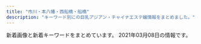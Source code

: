 ```yaml
---
title: "市川・本八幡・西船橋・船橋"
description: "キーワード別にの巨乳アジアン・チャイナエステ嬢情報をまとめました。"
---
```


新着画像と新着キーワードをまとめています。
2021年03月08日の情報です。

<DmmAffiliateIns />
<KeywordTable
  shops={
    [
    {
        "keywords": {
            "D": 14,
            "C": 2,
            "87": 12,
            "86": 4
        },
        "img_links": [
            "http://www.relax-honey.info/files/065-02.jpg",
            "http://www.relax-honey.info/files/069-02.jpg",
            "http://www.relax-honey.info/images/s_info.jpg",
            "http://www.relax-honey.info/files/065.jpg",
            "http://www.relax-honey.info/files/002-03.jpg",
            "http://www.relax-honey.info/files/053-03.jpg",
            "http://www.relax-honey.info/files/067.jpg",
            "http://www.relax-honey.info/files/057-03.jpg",
            "http://www.relax-honey.info/files/021-02.jpg",
            "http://www.relax-honey.info/images/s_staff.jpg",
            "http://www.relax-honey.info/files/067-03.jpg",
            "http://www.relax-honey.info/images/slider/3.jpg",
            "http://www.relax-honey.info/images/s_pick.jpg",
            "http://www.relax-honey.info/files/057-02.jpg",
            "http://www.relax-honey.info/images/1.jpg",
            "http://www.relax-honey.info/images/slider/2.jpg",
            "http://www.relax-honey.info/images/top.jpg",
            "http://www.relax-honey.info/images/end1.jpg",
            "http://www.relax-honey.info/files/061.jpg",
            "http://www.relax-honey.info/files/021.jpg",
            "http://www.relax-honey.info/files/067-02.jpg",
            "http://www.relax-honey.info/files/065-03.jpg",
            "http://www.relax-honey.info/images/slider/1.jpg",
            "http://www.relax-honey.info/files/002.jpg",
            "http://www.relax-honey.info/files/069.jpg",
            "http://www.relax-honey.info/files/002-02.jpg",
            "http://www.relax-honey.info/files/057.jpg",
            "http://www.relax-honey.info/files/053-02.jpg",
            "http://www.relax-honey.info/files/053.jpg",
            "http://www.relax-honey.info/images/mobile.jpg",
            "http://www.relax-honey.info/files/069-03.jpg",
            "http://www.relax-honey.info/files/021-03.jpg",
            "http://www.relax-honey.info/files/061-02.jpg",
            "http://www.relax-honey.info/files/061-03.jpg",
            "http://www.relax-honey.info/images/s_news.jpg",
            "http://www.relax-honey.info/images/nbj3.jpg"
        ],
        "url": "http://www.relax-honey.info/",
        "name": "Honey",
        "station": "JR\u897f\u8239\u6a4b\u99c5\u5357\u53e3"
    },
    {
        "name": "\u3055\u304f\u3089",
        "station": "JR\u897f\u8239\u6a4b\u99c5\u5317\u53e3",
        "keywords": {
            "F": 1,
            "D": 2,
            "\u80f8": 1
        },
        "img_links": [
            "http://stylelife.work/Uploads/user/5f3cd192667f4.jpg",
            "http://stylelife.work/Uploads/user/5de74b09394d7.jpg",
            "http://stylelife.work/Public/Wap/picture/staff-pc.png",
            "http://stylelife.work/Uploads/user/5e4101be77e18.jpg",
            "http://stylelife.work/Public/Wap/picture/m-tel.png",
            "http://stylelife.work/ueditor/php/upload/image/20180712/1531374173659035.png",
            "http://stylelife.work/Uploads/user/60374c0661343.jpg",
            "http://stylelife.work/ueditor/php/upload/image/20180712/1531367078235696.png",
            "http://stylelife.work/Uploads/user/5dfc857c95e57.jpg",
            "http://stylelife.work/Uploads/user/60374ef4b24f4.jpg",
            "http://stylelife.work/Uploads/user/5ebf50cc42240.jpg",
            "http://stylelife.work/Public/Wap/picture/sp-line.png",
            "http://stylelife.work/Uploads/user/60374c946eeaa.jpg",
            "http://stylelife.work/Uploads/user/5de74b9acbf92.jpg",
            "http://stylelife.work/Uploads/user/5e79901ca108f.jpg",
            "http://stylelife.work/Public/Wap/picture/m-foot.png",
            "http://stylelife.work/Public/Wap/picture/sp-staff-list.png",
            "http://stylelife.work/Uploads/user/5e68a1524c2d2.jpg",
            "http://stylelife.work/Uploads/user/60374cb511207.jpg",
            "http://stylelife.work/Uploads/user/5e1d330613089.jpg",
            "http://stylelife.work/Uploads/user/60374b6e9f505.jpg",
            "http://stylelife.work/Uploads/user/5eb35a13a1df3.jpg",
            "http://stylelife.work/Uploads/user/5f7ea89496e3e.jpg",
            "http://stylelife.work/Uploads/user/60374cd308bf7.jpg",
            "http://stylelife.work/Uploads/user/5ebfa12d5429d.jpg",
            "http://stylelife.work/Uploads/user/5ef9a9fd8cd20.jpg",
            "http://stylelife.work/ueditor/php/upload/image/20180712/1531373827278035.png",
            "http://stylelife.work/Uploads/user/5e1d3400053fa.jpg",
            "http://stylelife.work/Uploads/user/5deb614369ccd.jpg",
            "http://stylelife.work/Uploads/user/5de74b74a4faa.jpg",
            "http://stylelife.work/Uploads/user/60374ca1c2ba1.jpg",
            "http://stylelife.work/Uploads/user/5ebf4ff2905f1.jpg"
        ],
        "url": "http://stylelife.work/"
    },
    {
        "img_links": [],
        "name": "Ariel\u30fb\u30a2\u30ea\u30a8\u30eb",
        "station": "\u897f\u8239\u6a4b\u99c5",
        "url": "http://ariel.esthe.me/",
        "keywords": {}
    },
    {
        "img_links": [
            "http://www.kanda-es.info/images/staff_t.jpg",
            "http://www.kanda-es.info/images/news.jpg",
            "http://www.kanda-es.info/images/interior_t.jpg",
            "http://www.kanda-es.info/images/info.jpg",
            "http://www.kanda-es.info/img/risa1.jpg",
            "http://www.kanda-es.info/images/sys2.jpg",
            "http://www.kanda-es.info/images/int1.jpg",
            "http://www.kanda-es.info/images/int2.jpg",
            "http://www.kanda-es.info/staff/sora.jpg",
            "http://www.kanda-es.info/images/sys1.jpg",
            "http://www.kanda-es.info/images/tg.jpg",
            "http://www.kanda-es.info/staff/anna.jpg",
            "http://www.kanda-es.info/img/sora1.jpg",
            "http://www.kanda-es.info/staff/risa.jpg",
            "http://www.kanda-es.info/img/anna1.jpg",
            "http://www.kanda-es.info/images/mobile.jpg"
        ],
        "station": "\u99ac\u8fbc\u6ca2\u99c5\u6771\u53e3",
        "url": "http://www.kanda-es.info/",
        "name": "Blue\uff5e\u30d6\u30eb\u30fc\uff5e",
        "keywords": {}
    },
    {
        "url": "http://es-suzune.com/",
        "keywords": {
            "\u30bb\u30af\u30b7\u30fc": 7,
            "E": 2,
            "F": 10
        },
        "img_links": [
            "http://es-suzune.com/staffPhoto/s20210216145911.jpg",
            "http://es-suzune.com/staffPhoto/s20210217223236.jpg",
            "http://es-suzune.com/uploadfiles/images/campaignEsSuzune1.jpg",
            "http://es-suzune.com/staffPhoto/s20210216224004.jpg",
            "http://es-suzune.com/staffPhoto/b20210219195907.jpg",
            "http://es-suzune.com/staffPhoto/s20201007170536.jpg",
            "http://es-suzune.com/staffPhoto/s20210217223841.jpg",
            "http://es-suzune.com/staffPhoto/s20200724144017.jpg",
            "http://es-suzune.com/staffPhoto/s20210103222830.jpg",
            "http://es-suzune.com/images/store/01.jpg",
            "http://es-suzune.com/images/showIndex.jpg",
            "http://es-suzune.com/staffPhoto/s20210227114524.jpg",
            "http://es-suzune.com/staffPhoto/b20201130135623.jpg",
            "http://es-suzune.com/images/access/02.png",
            "http://es-suzune.com/staffPhoto/b20210103222814.jpg",
            "http://es-suzune.com/staffPhoto/s20210306120935.jpg",
            "http://es-suzune.com/staffPhoto/s20200827113054.jpg",
            "http://es-suzune.com/staffPhoto/s20200827113331.jpg",
            "http://es-suzune.com/staffPhoto/s20210221111550.jpg",
            "http://es-suzune.com/staffPhoto/s20210219164452.jpg",
            "http://es-suzune.com/staffPhoto/s20200724144036.jpg",
            "http://es-suzune.com/uploadfiles/images/courseEsSuzune.jpg",
            "http://es-suzune.com/staffPhoto/s20191115141808.jpg",
            "http://es-suzune.com/staffPhoto/b20210216145911.jpg",
            "http://es-suzune.com/staffPhoto/b20200827113054.jpg",
            "http://es-suzune.com/staffPhoto/s20200827113545.jpg",
            "http://es-suzune.com/images/access/05.png",
            "http://es-suzune.com/staffPhoto/s20210219195936.jpg",
            "http://es-suzune.com/staffPhoto/s20210219164511.jpg",
            "http://es-suzune.com/staffPhoto/s20201007170432.jpg",
            "http://es-suzune.com/staffPhoto/b20201130140920.jpg",
            "http://es-suzune.com/staffPhoto/b20191115141808.jpg",
            "http://es-suzune.com/staffPhoto/s20210219195922.jpg",
            "http://es-suzune.com/staffPhoto/b20201007170432.jpg",
            "http://es-suzune.com/images/store/03.jpg",
            "http://es-suzune.com/staffPhoto/s20210217223611.jpg",
            "http://es-suzune.com/staffPhoto/b20210227114524.jpg",
            "http://es-suzune.com/staffPhoto/s20210217223637.jpg",
            "http://es-suzune.com/images/store/02.jpg",
            "http://es-suzune.com/uploadfiles/images/chuntian4_%E5%89%AF%E6%9C%AC.jpg",
            "http://es-suzune.com/staffPhoto/b20200724144017.jpg",
            "http://es-suzune.com/images/store/04.jpg",
            "http://es-suzune.com/staffPhoto/b20210301073720.jpg",
            "http://es-suzune.com/staffPhoto/s20210103222814.jpg",
            "http://es-suzune.com/staffPhoto/b20200827113331.jpg",
            "http://es-suzune.com/staffPhoto/b20200827113545.jpg",
            "http://es-suzune.com/staffPhoto/b20210219164452.jpg",
            "http://es-suzune.com/staffPhoto/b20210216224004.jpg",
            "http://es-suzune.com/staffPhoto/s20210217223731.jpg",
            "http://es-suzune.com/staffPhoto/s20210217223343.jpg",
            "http://es-suzune.com/staffPhoto/s20210216224138.jpg",
            "http://es-suzune.com/staffPhoto/s20210301073720.jpg",
            "http://es-suzune.com/staffPhoto/s20210219195907.jpg",
            "http://es-suzune.com/images/access/01.png",
            "http://es-suzune.com/images/access/03.png",
            "http://es-suzune.com/staffPhoto/s20201130135623.jpg",
            "http://es-suzune.com/images/showContent.jpg",
            "http://es-suzune.com/staffPhoto/s20210217223442.jpg",
            "http://es-suzune.com/staffPhoto/s20201130140920.jpg"
        ],
        "name": "\u9234\u97f3-\u3059\u305a\u306d-",
        "station": "JR\u897f\u8239\u6a4b\u99c5\u5357\u53e3"
    },
    {
        "img_links": [
            "http://www.bishoujo.esturl.com/files/004.jpg",
            "http://www.bishoujo.esturl.com/images/sp_top.jpg",
            "http://www.bishoujo.esturl.com/files/002.jpg",
            "http://www.bishoujo.esturl.com/files/003.jpg",
            "http://www.bishoujo.esturl.com/files/006.jpg",
            "http://www.bishoujo.esturl.com/files/001.jpg",
            "http://www.bishoujo.esturl.com/images/top.png",
            "http://www.bishoujo.esturl.com/files/005.jpg"
        ],
        "name": "\u7f8e\u5c11\u5973\u5b66\u5712",
        "keywords": {
            "C": 19,
            "D": 30,
            "82": 6,
            "86": 6,
            "87": 24
        },
        "url": "http://www.bishoujo.esturl.com/",
        "station": "JR\u897f\u8239\u6a4b\u99c5\u5317\u53e3"
    },
    {
        "name": "\u6708\u306e\u604b",
        "station": "JR\u8239\u6a4b\u99c5",
        "url": "http://hi-msg.com/moonlove/",
        "keywords": {},
        "img_links": [
            "http://hi-msg.com/moonlove/img/botton.png",
            "http://hi-msg.com/moonlove/img/fla-1.jpg",
            "http://hi-msg.com/moonlove/img/p-10.jpg",
            "http://hi-msg.com/moonlove/img/p-3.jpg",
            "http://hi-msg.com/moonlove/img/p-12.jpg",
            "http://hi-msg.com/moonlove/img/fla-2.jpg",
            "http://hi-msg.com/moonlove/img/staff-list.png",
            "http://hi-msg.com/moonlove/img/head.png",
            "http://hi-msg.com/moonlove/img/p-2.jpg"
        ]
    },
    {
        "url": "http://www.es-ai.link/",
        "name": "\u611b\u7740",
        "station": "\u5e02\u5ddd\u99c5\u5317\u53e3",
        "keywords": {},
        "img_links": [
            "http://www.es-ai.link/images/int1.jpg",
            "http://www.es-ai.link/staff/riri.jpg",
            "http://www.es-ai.link/images/b3.jpg",
            "http://www.es-ai.link/images/news.jpg",
            "http://www.es-ai.link/images/sys2.jpg",
            "http://www.es-ai.link/images/b2.jpg",
            "http://www.es-ai.link/images/head.jpg",
            "http://www.es-ai.link/img/yuna1.jpg",
            "http://www.es-ai.link/staff/yuna.jpg",
            "http://www.es-ai.link/images/interior_t.jpg",
            "http://www.es-ai.link/images/int2.jpg",
            "http://www.es-ai.link/images/staff_t.jpg",
            "http://www.es-ai.link/img/hana1.jpg",
            "http://www.es-ai.link/images/sys1.jpg",
            "http://www.es-ai.link/img/riri1.jpg",
            "http://www.es-ai.link/images/b1.jpg",
            "http://www.es-ai.link/images/tg.jpg",
            "http://www.es-ai.link/staff/hana.jpg",
            "http://www.es-ai.link/images/mobile.jpg",
            "http://www.es-ai.link/images/info.jpg"
        ]
    },
    {
        "url": "http://www.aya-aroma.com/",
        "img_links": [
            "http://www.aya-aroma.com/files/015-03.jpg",
            "http://www.aya-aroma.com/files/010-02.jpg",
            "http://www.aya-aroma.com/files/002-03.jpg",
            "http://www.aya-aroma.com/images/mobile.jpg",
            "http://www.aya-aroma.com/files/001.jpg",
            "http://www.aya-aroma.com/files/008-03.jpg",
            "http://www.aya-aroma.com/files/002-02.jpg",
            "http://www.aya-aroma.com/images/concept.jpg",
            "http://www.aya-aroma.com/files/015.jpg",
            "http://www.aya-aroma.com/files/010.jpg",
            "http://www.aya-aroma.com/files/008-02.jpg",
            "http://www.aya-aroma.com/files/010-03.jpg",
            "http://www.aya-aroma.com/files/003.jpg",
            "http://www.aya-aroma.com/images/coverGirlParts.png",
            "http://www.aya-aroma.com/files/001-02.jpg",
            "http://www.aya-aroma.com/images/backlistbtn.png",
            "http://www.aya-aroma.com/files/002.jpg",
            "http://www.aya-aroma.com/files/015-02.jpg",
            "http://www.aya-aroma.com/files/003-03.jpg",
            "http://www.aya-aroma.com/images/melmaga.jpg",
            "http://www.aya-aroma.com/files/003-02.jpg",
            "http://www.aya-aroma.com/files/008.jpg",
            "http://www.aya-aroma.com/files/001-03.jpg"
        ],
        "name": "\u5f69",
        "station": "JR\u5e02\u5ddd\u99c5\u5357\u53e3",
        "keywords": {
            "87": 3,
            "84": 3,
            "86": 12,
            "D": 9,
            "C": 6
        }
    },
    {
        "img_links": [],
        "url": "https://colorful.iest.info/",
        "name": "\u30ab\u30e9\u30d5\u30eb",
        "keywords": {},
        "station": "JR\u897f\u8239\u6a4b\u99c5\u5317\u53e3"
    },
    {
        "url": "http://iyashinomori.dnsfor.me/",
        "name": "\u7652\u3057\u306e\u68ee",
        "station": "JR\u897f\u8239\u6a4b\u99c5\u5317\u53e3",
        "img_links": [
            "http://iyashinomori.dnsfor.me/images/ami.jpg",
            "http://iyashinomori.dnsfor.me/images/nako.jpeg",
            "http://iyashinomori.dnsfor.me/images/nav-staff.jpg",
            "http://iyashinomori.dnsfor.me/images/aya2.jpg",
            "http://iyashinomori.dnsfor.me/images/nav-job.jpg",
            "http://iyashinomori.dnsfor.me/images/masmises.jpg",
            "http://iyashinomori.dnsfor.me/images/iyashi_qr.png",
            "http://iyashinomori.dnsfor.me/images/akasuri.jpg",
            "http://iyashinomori.dnsfor.me/images/aroma.jpg",
            "http://iyashinomori.dnsfor.me/images/anna.jpg",
            "http://iyashinomori.dnsfor.me/images/mari.jpg",
            "http://iyashinomori.dnsfor.me/images/lanmu-c_03.jpg",
            "http://iyashinomori.dnsfor.me/images/massaji.jpg",
            "http://iyashinomori.dnsfor.me/images/momoka.jpg",
            "http://iyashinomori.dnsfor.me/images/mas-de.jpg",
            "http://iyashinomori.dnsfor.me/images/main_09.jpg"
        ],
        "keywords": {}
    },
    {
        "img_links": [
            "http://fussahoney.work/_src/53676207/navi_04.png",
            "http://fussahoney.work/_src/53676269/wechatimg1797.jpg",
            "http://fussahoney.work/_src/53676265/slider2.jpg",
            "http://fussahoney.work/_src/53676294/wechatimg1478_20210209180404742.jpg",
            "http://fussahoney.work/_src/53676233/wechatimg1796.jpg",
            "http://fussahoney.work/_src/53676231/421609049373_.pic.jpg",
            "http://fussahoney.work/_src/53676253/navi_01.png",
            "http://fussahoney.work/_src/53676273/wechatimg1796.jpg",
            "http://fussahoney.work/_src/53676255/navi_02.png",
            "http://fussahoney.work/_src/53676259/navi_04.png",
            "http://fussahoney.work/_src/53676296/wechatimg156_20201204121933737.jpg",
            "http://fussahoney.work/_src/53676292/wechatimg156_20201204121933737.jpg",
            "http://fussahoney.work/_src/53676266/slider3.jpg",
            "http://fussahoney.work/_src/53676261/navi_05.png",
            "http://fussahoney.work/_src/53676271/421609049373_.pic.jpg",
            "http://fussahoney.work/_src/53676227/dscf1336.jpg",
            "http://fussahoney.work/_src/53676201/navi_01.png",
            "http://fussahoney.work/_src/53676203/navi_02.png",
            "http://fussahoney.work/_src/53676290/wechatimg1948_20210209180404772.jpg",
            "http://fussahoney.work/_src/53676199/slider1.jpg",
            "http://fussahoney.work/_src/53676275/wechatimg24_20210209180404719.jpg",
            "http://fussahoney.work/_src/53676298/wechatimg1478_20210209180404742.jpg",
            "http://fussahoney.work/_src/53676225/_x1m6343.jpg",
            "http://fussahoney.work/_src/53676264/slider1.jpg",
            "http://fussahoney.work/_src/53676257/navi_03.png",
            "http://fussahoney.work/_src/53676242/slider3.jpg",
            "http://fussahoney.work/_src/53676229/wechatimg1797.jpg",
            "http://fussahoney.work/_src/53676300/wechatimg2222.jpg",
            "http://fussahoney.work/_src/53676209/navi_05.png",
            "http://fussahoney.work/_src/53676241/slider2.jpg",
            "http://fussahoney.work/_src/53676288/wechatimg1948_20210209180404772.jpg",
            "http://fussahoney.work/_src/53676243/cam.png",
            "http://fussahoney.work/_src/53676302/wechatimg2222.jpg",
            "http://fussahoney.work/_src/53676205/navi_03.png",
            "http://fussahoney.work/_src/53676235/wechatimg24_20210209180404719.jpg"
        ],
        "station": "JR\u8239\u6a4b\u99c5\u5317\u53e3",
        "keywords": {},
        "url": "http://fussahoney.work/",
        "name": "\u30d4\u30f3\u30af\u30ed\u30fc\u30ba"
    },
    {
        "station": "JR\u8239\u6a4b\u99c5\u5317\u53e3",
        "name": "Sexy Love \uff5e\u30bb\u30af\u30b7\u30fc\u30e9\u30d6\uff5e",
        "img_links": [
            "http://www.sexy.relaxjp.info/images/m-top003.jpg",
            "http://www.sexy.relaxjp.info/files/035.jpg",
            "http://www.sexy.relaxjp.info/images/m-top009.jpg",
            "http://www.sexy.relaxjp.info/files/034-03.jpg",
            "http://www.sexy.relaxjp.info/files/033-03.jpg",
            "http://www.sexy.relaxjp.info/files/002-03.jpg",
            "http://www.sexy.relaxjp.info/files/037-03.jpg",
            "http://www.sexy.relaxjp.info/files/023-03.jpg",
            "http://www.sexy.relaxjp.info/files/003-02.jpg",
            "http://www.sexy.relaxjp.info/files/036-02.jpg",
            "http://www.sexy.relaxjp.info/files/003-03.jpg",
            "http://www.sexy.relaxjp.info/files/002.jpg",
            "http://www.sexy.relaxjp.info/files/034.jpg",
            "http://www.sexy.relaxjp.info/files/036.jpg",
            "http://www.sexy.relaxjp.info/files/035-03.jpg",
            "http://www.sexy.relaxjp.info/images/m-top010.jpg",
            "http://www.sexy.relaxjp.info/images/call.png",
            "http://www.sexy.relaxjp.info/files/023.jpg",
            "http://www.sexy.relaxjp.info/images/foot01.jpg",
            "http://www.sexy.relaxjp.info/files/003.jpg",
            "http://www.sexy.relaxjp.info/files/030.jpg",
            "http://www.sexy.relaxjp.info/files/037.jpg",
            "http://www.sexy.relaxjp.info/files/033.jpg",
            "http://www.sexy.relaxjp.info/files/030-02.jpg",
            "http://www.sexy.relaxjp.info/files/035-02.jpg",
            "http://www.sexy.relaxjp.info/photo_news/upimg/378095fc48d072d81b_0.jpg",
            "http://www.sexy.relaxjp.info/files/002-02.jpg",
            "http://www.sexy.relaxjp.info/files/011-03.jpg",
            "http://www.sexy.relaxjp.info/files/011.jpg",
            "http://www.sexy.relaxjp.info/files/024-03.jpg",
            "http://www.sexy.relaxjp.info/files/037-02.jpg",
            "http://www.sexy.relaxjp.info/files/034-02.jpg",
            "http://www.sexy.relaxjp.info/files/030-03.jpg",
            "http://www.sexy.relaxjp.info/images/m-head01.jpg",
            "http://www.sexy.relaxjp.info/images/m-top004.jpg",
            "http://www.sexy.relaxjp.info/files/024.jpg",
            "http://www.sexy.relaxjp.info/files/024-02.jpg",
            "http://www.sexy.relaxjp.info/files/033-02.jpg",
            "http://www.sexy.relaxjp.info/files/023-02.jpg",
            "http://www.sexy.relaxjp.info/files/011-02.jpg",
            "http://www.sexy.relaxjp.info/files/036-03.jpg"
        ],
        "keywords": {
            "86": 6,
            "87": 14,
            "\u30bb\u30af\u30b7\u30fc": 36,
            "89": 2,
            "E": 2,
            "D": 16,
            "C": 4
        },
        "url": "http://www.sexy.relaxjp.info/"
    },
    {
        "url": "https://iris.ests.jp/",
        "img_links": [
            "https://iris.ests.jp/photos/sites/58/2021/02/2021020600482622.jpeg",
            "https://iris.ests.jp/photos/sites/58/2021/02/2021021619160576.jpeg",
            "https://iris.ests.jp/photos/sites/58/2021/01/2021011400270610.jpeg",
            "https://iris.ests.jp/images/room2.jpg",
            "http://iris2.a5.reraku.work/upload/sites/58/2021/02/2021021112330154.jpeg",
            "https://iris.ests.jp/photos/sites/58/2021/01/2021011823362017.jpeg",
            "http://iris2.a5.reraku.work/upload/sites/58/2020/12/2020121415080240-302x435.jpeg",
            "https://iris.ests.jp/photos/sites/58/2021/01/2021011823364049.jpeg",
            "https://iris.ests.jp/images/s_news.jpg",
            "https://iris.ests.jp/photos/sites/58/2021/02/2021022616053881.jpeg",
            "https://iris.ests.jp/images/twitter.jpg",
            "https://iris.ests.jp/images/paypay.jpg",
            "https://iris.ests.jp/photos/sites/58/2021/03/2021030113492457.jpeg",
            "https://iris.ests.jp/images/room1.jpg",
            "https://iris.ests.jp/photos/sites/58/2021/02/2021021112330154.jpeg",
            "https://iris.ests.jp/photos/sites/58/2021/03/2021030810170347.jpg",
            "https://iris.ests.jp/photos/sites/58/2021/03/2021030317245283.jpeg",
            "https://iris.ests.jp/photos/sites/58/2020/11/2020111616103718.jpeg",
            "https://iris.ests.jp/photos/sites/58/2021/02/2021020602145777.jpeg",
            "https://iris.ests.jp/images/top.jpg",
            "https://iris.ests.jp/photos/sites/58/2021/01/2021010310051456.jpg",
            "https://iris.ests.jp/images/room3.jpg",
            "https://iris.ests.jp/photos/sites/58/2021/01/2021011316255079.jpeg",
            "https://iris.ests.jp/photos/sites/58/2021/03/2021030317205889.jpeg",
            "https://iris.ests.jp/photos/sites/58/2021/01/2021011318242314.jpeg",
            "https://iris.ests.jp/images/s_staff.jpg",
            "https://iris.ests.jp/images/room4.jpg",
            "https://iris.ests.jp/photos/sites/58/2020/11/2020111615332290.jpeg",
            "https://iris.ests.jp/photos/sites/58/2021/02/2021020921385968.jpeg",
            "https://iris.ests.jp/photos/sites/58/2020/12/202012082142310.jpeg",
            "https://iris.ests.jp/images/staff0.jpg",
            "https://iris.ests.jp/photos/sites/58/2020/12/2020121415080240.jpeg"
        ],
        "name": "\u30a2\u30a4\u30ea",
        "keywords": {
            "E": 9,
            "\u4e73": 5,
            "G": 3,
            "85": 2,
            "F": 6,
            "D": 8,
            "C": 2,
            "90": 1,
            "88": 2,
            "87": 2,
            "86": 10
        },
        "station": "JR\u897f\u8239\u6a4b\u99c5\u5317\u53e3"
    },
    {
        "keywords": {},
        "img_links": [
            "http://yelaixang.sweet-relaxation.com/img/cast/key-01.jpg",
            "http://yelaixang.sweet-relaxation.com/img/cast/nana-03.jpg",
            "http://yelaixang.sweet-relaxation.com/img/cast/key-02.jpg",
            "http://yelaixang.sweet-relaxation.com/img/slick/sl-7.jpg",
            "http://yelaixang.sweet-relaxation.com/img/slick/sl-3.jpg",
            "http://yelaixang.sweet-relaxation.com/img/slick/sl-5.jpg",
            "http://yelaixang.sweet-relaxation.com/img/cast/nana-01.jpg",
            "http://yelaixang.sweet-relaxation.com/img/slick/sl-6.jpg",
            "http://yelaixang.sweet-relaxation.com/img/slick/sl-2.jpg",
            "http://yelaixang.sweet-relaxation.com/img/cast/nina-02.jpg",
            "http://yelaixang.sweet-relaxation.com/img/cast/miya-03.jpg",
            "http://yelaixang.sweet-relaxation.com/img/interior/uc.jpg",
            "http://yelaixang.sweet-relaxation.com/img/cast/key-03.jpg",
            "http://yelaixang.sweet-relaxation.com/img/cast/nina-01.jpg",
            "http://yelaixang.sweet-relaxation.com/img/slick/sl-4.jpg",
            "http://yelaixang.sweet-relaxation.com/img/cast/nana-02.jpg",
            "http://yelaixang.sweet-relaxation.com/img/slick/sl-1.jpg",
            "http://yelaixang.sweet-relaxation.com/img/cast/miya-02.jpg",
            "http://yelaixang.sweet-relaxation.com/img/cast/miya-01.jpg",
            "http://yelaixang.sweet-relaxation.com/img/cast/nina-03.jpg"
        ],
        "url": "http://yelaixang.sweet-relaxation.com/",
        "station": "JR\u672c\u516b\u5e61\u99c5\u5357\u53e3",
        "name": "\u591c\u6765\u9999\uff5eYe Lai Xang\uff5e"
    },
    {
        "img_links": [],
        "keywords": {},
        "url": "http://evergrace.tyo.cm/",
        "station": "\u4eac\u6210\u672c\u516b\u5e61\u99c5",
        "name": "\u30e9\u30d9\u30f3\u30c0\u30fc"
    },
    {
        "url": "https://prince.iest.info/",
        "img_links": [],
        "station": "JR\u897f\u8239\u6a4b\u99c5\u5317\u53e3",
        "name": "\u30d7\u30ea\u30f3\u30bb\u30b9",
        "keywords": {}
    },
    {
        "station": "\u4eac\u6210\u8239\u6a4b\u99c5",
        "keywords": {},
        "name": "\u8309\u8389\u82b1",
        "img_links": [],
        "url": "http://sminfvnda.xyz/"
    },
    {
        "img_links": [
            "https://miyabi.jpn.vin/images/btn_side05.png",
            "https://miyabi.jpn.vin/images/btn_side04.png",
            "https://miyabi.jpn.vin/images/sp_top.png",
            "https://miyabi.jpn.vin/images/btn_side01.png",
            "https://miyabi.jpn.vin/photos/sites/21/2021/03/2021030704352988.jpg",
            "https://miyabi.jpn.vin/photos/sites/21/2021/01/2021012608003883.jpg",
            "https://miyabi.jpn.vin/photos/sites/21/2021/01/202101260800351.jpg",
            "https://miyabi.jpn.vin/images/top_slider03.jpg",
            "https://miyabi.jpn.vin/images/btn_side06.png",
            "https://miyabi.jpn.vin/photos/sites/21/2021/01/2021012608004010.jpg",
            "https://miyabi.jpn.vin/images/btn_side03.png",
            "https://miyabi.jpn.vin/photos/sites/21/2021/03/2021030803542569.jpg",
            "https://miyabi.jpn.vin/photos/sites/21/2021/02/2021022309071886.jpg",
            "https://miyabi.jpn.vin/images/top.png",
            "https://miyabi.jpn.vin/photos/sites/21/2021/02/2021022309071786.jpg",
            "https://miyabi.jpn.vin/photos/sites/21/2021/01/2021012608003796.jpg",
            "https://miyabi.jpn.vin/images/btn_side02.png",
            "https://miyabi.jpn.vin/images/btn_side07.png",
            "https://miyabi.jpn.vin/photos/sites/21/2021/02/2021022407013072.jpg",
            "https://miyabi.jpn.vin/photos/sites/21/2021/01/2021012608003647.jpg",
            "https://miyabi.jpn.vin/photos/sites/21/2021/02/2021020102295578.jpg"
        ],
        "name": "\u96c5\u7f8e\uff5eMIYABI",
        "url": "https://miyabi.jpn.vin",
        "keywords": {
            "86": 72,
            "90": 36,
            "E": 76,
            "G": 38,
            "83": 2,
            "85": 104,
            "87": 72,
            "D": 144,
            "84": 36,
            "C": 104,
            "F": 38,
            "88": 36
        },
        "station": "JR\u897f\u8239\u6a4b\u99c5"
    },
    {
        "name": "\u4eba\u9b5a\u59eb",
        "img_links": [
            "http://nigyohime.ebb.jp/b_news.png",
            "http://nigyohime.ebb.jp/2/uploadimg/1606276885.jpg",
            "http://nigyohime.ebb.jp/2/uploadimg/1606276829.jpg",
            "http://nigyohime.ebb.jp/b_girl.png",
            "http://nigyohime.ebb.jp/line.png",
            "http://nigyohime.ebb.jp/4.jpg",
            "http://nigyohime.ebb.jp/2/uploadimg/1610266405.jpg",
            "http://nigyohime.ebb.jp/3.jpg",
            "http://nigyohime.ebb.jp/top.jpg",
            "http://nigyohime.ebb.jp/staff_t.jpg",
            "http://nigyohime.ebb.jp/2.jpg",
            "http://nigyohime.ebb.jp/2/uploadimg/1606276938.jpg",
            "http://nigyohime.ebb.jp/ditu2.jpg",
            "http://nigyohime.ebb.jp/1.jpg"
        ],
        "station": "JR\u5e02\u5ddd\u99c5\u5357\u53e3",
        "url": "http://nigyohime.ebb.jp/",
        "keywords": {
            "83": 6,
            "C": 6,
            "86": 6
        }
    },
    {
        "url": "http://olive.est.cm/",
        "name": "OLIVE",
        "img_links": [],
        "station": "JR\u8239\u6a4b\u99c5\u5317\u53e3",
        "keywords": {}
    },
    {
        "station": "JR\u8239\u6a4b\u99c5\u5317\u53e3",
        "img_links": [
            "http://hinata.relaxnabi.com/css/nav/sub-006.jpg",
            "http://hinata.relaxnabi.com/css/staff/staff-007.jpg",
            "http://hinata.relaxnabi.com/css/main-left02.jpg",
            "http://hinata.relaxnabi.com/css/staff/staff00001.jpg",
            "http://hinata.relaxnabi.com/css/staff/staff15-a.jpg",
            "http://hinata.relaxnabi.com/css/staff/staff-007-a.jpg",
            "http://hinata.relaxnabi.com/css/tel01.png",
            "http://hinata.relaxnabi.com/css/nav/nav-002.jpg",
            "http://hinata.relaxnabi.com/css/staff/staff00003-a.jpg",
            "http://hinata.relaxnabi.com/css/nav/sub-005.jpg",
            "http://hinata.relaxnabi.com/css/staff/staff00004.jpg",
            "http://hinata.relaxnabi.com/css/main-left03.jpg",
            "http://hinata.relaxnabi.com/img/tiaowen.png",
            "http://hinata.relaxnabi.com/css/nav/nav-006.jpg",
            "http://hinata.relaxnabi.com/css/nav/nav-003.jpg",
            "http://hinata.relaxnabi.com/css/staff/staff-06-a.jpg",
            "http://hinata.relaxnabi.com/css/staff/staff-08-a.jpg",
            "http://hinata.relaxnabi.com/css/left.jpg",
            "http://hinata.relaxnabi.com/css/nav/nav-004.jpg",
            "http://hinata.relaxnabi.com/css/staff/staff-08.jpg",
            "http://hinata.relaxnabi.com/css/staff/staff-06.jpg",
            "http://hinata.relaxnabi.com/css/nav/nav-001.jpg",
            "http://hinata.relaxnabi.com/css/staff/staff00004-a.jpg",
            "http://hinata.relaxnabi.com/css/nav/sub-004.jpg",
            "http://hinata.relaxnabi.com/css/nav/sub-003.jpg",
            "http://hinata.relaxnabi.com/css/staff/staff17.jpg",
            "http://hinata.relaxnabi.com/css/nav/nav-005.jpg",
            "http://hinata.relaxnabi.com/css/nav/sub-002.jpg",
            "http://hinata.relaxnabi.com/css/staff/staff17-a.jpg",
            "http://hinata.relaxnabi.com/css/girls001.jpg",
            "http://hinata.relaxnabi.com/css/osusume38.jpg",
            "http://hinata.relaxnabi.com/css/staff/staff15.jpg",
            "http://hinata.relaxnabi.com/css/right.jpg",
            "http://hinata.relaxnabi.com/css/button.jpg",
            "http://hinata.relaxnabi.com/css/top02.jpg",
            "http://hinata.relaxnabi.com/css/nav/sub-001.jpg",
            "http://hinata.relaxnabi.com/css/staff/staff00003.jpg",
            "http://hinata.relaxnabi.com/css/staff/staff00001-a.jpg"
        ],
        "url": "http://hinata.relaxnabi.com/",
        "name": "\u6696 \uff5eHinata\uff5e",
        "keywords": {
            "E": 5,
            "89": 1,
            "90": 2,
            "86": 2,
            "92": 2,
            "93": 1,
            "D": 1,
            "C": 4
        }
    },
    {
        "station": "\u8239\u6a4b\u99c5\u5317\u53e3",
        "keywords": {},
        "img_links": [],
        "name": "COCO",
        "url": "https://co.aoaoeo.com/"
    },
    {
        "url": "http://es-massage.info/",
        "name": "Vivid \u30d3\u30d3\u30c3\u30c9",
        "img_links": [
            "http://es-massage.info/wp-content/themes/template-salon2/images/main1.jpg",
            "http://es-massage.info/wp-content/uploads/2020/11/393e50c509ac7af9537aa8ebd908d0bb-500x750.jpg",
            "http://es-massage.info/wp-content/uploads/2019/03/0c4d0538c251234bc70697ec7cf8cc97.jpg",
            "http://es-massage.info/wp-content/uploads/2021/02/71dc8030f59f0b732359be008c0cf99a-214x300.jpg",
            "http://es-massage.info/wp-content/uploads/2021/02/68ba0f1db1b8cdd88e360d06f49f1ba6-212x300.jpg",
            "http://es-massage.info/wp-content/uploads/2018/10/g2.jpg",
            "http://es-massage.info/wp-content/uploads/2021/02/ae895c3a85b37b5db4dcb93326cbd04d-500x750.jpg",
            "http://es-massage.info/wp-content/uploads/2021/02/33eb59dafe6bf36b78994703e0d22f47-234x300.jpg",
            "http://es-massage.info/wp-content/uploads/2020/09/f4811d331623d3f6e590e934b3e7ddc9-500x750.jpg",
            "http://es-massage.info/wp-content/uploads/2020/09/8fdd83977b0b42811d523358eceea3ff-500x750.jpg",
            "http://es-massage.info/wp-content/uploads/2020/06/15dfc139e50a1da61c3a78bf04aca51b.jpg",
            "http://es-massage.info/wp-content/uploads/2021/02/9fac07593910d80276531dd93a7855a6-500x750.jpg",
            "http://es-massage.info/wp-content/uploads/2021/02/33eb59dafe6bf36b78994703e0d22f47.jpg",
            "http://es-massage.info/wp-content/uploads/2020/04/6dbf19009737ff88e931378416216a70-500x750.jpg",
            "http://es-massage.info/wp-content/uploads/2020/06/bd28ddc548208ab1afe0db2cc76decab.jpg",
            "http://es-massage.info/wp-content/uploads/2020/06/0fd60f0c72ad85b96635ef3d4e152bd6-500x750.jpg",
            "http://es-massage.info/wp-content/uploads/2018/10/g3.jpg",
            "http://es-massage.info/wp-content/uploads/2020/09/3a1f1f3668d5c8083c72d500ba90b03a-500x750.jpg",
            "http://es-massage.info/wp-content/uploads/2021/02/6fa3b7862db18d956a1cde1942b75408-209x300.jpg",
            "http://es-massage.info/wp-content/uploads/2021/02/8b21e9d00752169b79ff946575142f59-722x1024.jpg",
            "http://es-massage.info/wp-content/uploads/2021/02/ae895c3a85b37b5db4dcb93326cbd04d-745x1024.jpg",
            "http://es-massage.info/wp-content/uploads/2020/11/4842d636713333eba3b14eebf302cc1b-1.jpg",
            "http://es-massage.info/wp-content/uploads/2021/02/8295227fc174376a53138d4efe495e8d-500x750.jpg",
            "http://es-massage.info/wp-content/uploads/2021/02/0dec01c1f988eb8eca6e4dbf73dba497.jpg",
            "http://es-massage.info/wp-content/uploads/2021/02/2c9361182f3c1d2ed58bf1cc0ea7b0d2-500x750.jpg",
            "http://es-massage.info/wp-content/uploads/2020/09/f4811d331623d3f6e590e934b3e7ddc9.jpg",
            "http://es-massage.info/wp-content/uploads/2019/11/6bc4d4a609db789262c27c9263065892-500x750.jpg",
            "http://es-massage.info/wp-content/uploads/2019/03/07cc9a466c3af450e20013b26e90a100-500x750.jpg",
            "http://es-massage.info/wp-content/uploads/2021/02/68ba0f1db1b8cdd88e360d06f49f1ba6.jpg",
            "http://es-massage.info/wp-content/uploads/2021/02/9fac07593910d80276531dd93a7855a6.jpg",
            "http://es-massage.info/wp-content/uploads/2021/02/89d17e5433697f3062d341d2ab31308e-730x1024.jpg",
            "http://es-massage.info/wp-content/uploads/2020/04/6dbf19009737ff88e931378416216a70.jpg",
            "http://es-massage.info/wp-content/themes/template-salon2/images/noimg.jpg",
            "http://es-massage.info/wp-content/uploads/2021/02/5d212ce2543c87f9ebee5c4251a7e224-500x750.jpg",
            "http://es-massage.info/wp-content/uploads/2021/02/68ba0f1db1b8cdd88e360d06f49f1ba6-500x750.jpg",
            "http://es-massage.info/wp-content/uploads/2021/02/052e694d61f00b7f7ee32695755405bf-500x750.jpg",
            "http://es-massage.info/wp-content/uploads/2021/03/4724d964cdd1ce2786abcd0d508b18a7-500x750.jpg",
            "http://es-massage.info/wp-content/uploads/2021/02/3d21df65a2be53218994fa7e3b383bd2.jpg",
            "http://es-massage.info/wp-content/uploads/2020/11/4842d636713333eba3b14eebf302cc1b-1-722x1024.jpg",
            "http://es-massage.info/wp-content/uploads/2020/09/3c631f1126b3f6fd54d9e726a47027a4-500x750.jpg",
            "http://es-massage.info/wp-content/uploads/2019/03/0c4d0538c251234bc70697ec7cf8cc97-500x750.jpg",
            "http://es-massage.info/wp-content/uploads/2021/02/8b21e9d00752169b79ff946575142f59-500x750.jpg",
            "http://es-massage.info/wp-content/uploads/2020/04/6dbf19009737ff88e931378416216a70-214x300.jpg",
            "http://es-massage.info/wp-content/uploads/2020/11/22a4454706dfc7d506005718bdeaf744-214x300.jpg",
            "http://es-massage.info/wp-content/uploads/2021/02/0dec01c1f988eb8eca6e4dbf73dba497-722x1024.jpg",
            "http://es-massage.info/wp-content/uploads/2020/09/33a698ee5a77652901d0fde9c4146a22.jpg",
            "http://es-massage.info/wp-content/uploads/2021/02/8129242e457be6767da3a5a24678747d.jpg",
            "http://es-massage.info/wp-content/uploads/2020/11/393e50c509ac7af9537aa8ebd908d0bb.jpg",
            "http://es-massage.info/wp-content/uploads/2021/02/7919c4f04bb9437ae74342af0c64178d-500x750.jpg",
            "http://es-massage.info/wp-content/uploads/2021/02/5d212ce2543c87f9ebee5c4251a7e224.jpg",
            "http://es-massage.info/wp-content/uploads/2021/02/f150534b559de6124dce0eaa1cfdf290-722x1024.jpg",
            "http://es-massage.info/wp-content/themes/template-salon2/images/bnr.jpg",
            "http://es-massage.info/wp-content/uploads/2021/02/33eb59dafe6bf36b78994703e0d22f47-500x750.jpg",
            "http://es-massage.info/wp-content/uploads/2018/10/g1.jpg",
            "http://es-massage.info/wp-content/uploads/2021/02/3d21df65a2be53218994fa7e3b383bd2-207x300.jpg",
            "http://es-massage.info/wp-content/uploads/2019/06/dcbeef447e8eded0b1939b00ff57d88b-218x300.jpg",
            "http://es-massage.info/wp-content/uploads/2021/02/6fa3b7862db18d956a1cde1942b75408.jpg",
            "http://es-massage.info/wp-content/uploads/2021/02/8129242e457be6767da3a5a24678747d-500x750.jpg",
            "http://es-massage.info/wp-content/uploads/2019/10/3eec6cc0e85788ff3ceabceee29f9870-500x750.jpg",
            "http://es-massage.info/wp-content/uploads/2021/02/d19b31fca6f1b113d6945614e77f1613-214x300.jpg",
            "http://es-massage.info/wp-content/uploads/2021/02/2ee1c234de51ffc0f665d245c066340c-212x300.jpg",
            "http://es-massage.info/wp-content/uploads/2021/03/4724d964cdd1ce2786abcd0d508b18a7.jpg",
            "http://es-massage.info/wp-content/uploads/2020/11/ec2088a7c961625f55b8f19773ea6d06-1-214x300.jpg",
            "http://es-massage.info/wp-content/themes/template-salon2/images/header-tel.png",
            "http://es-massage.info/wp-content/uploads/2021/02/1b6cc5124ca074f693dbc5eff5a75ea0-500x750.jpg",
            "http://es-massage.info/wp-content/uploads/2019/10/32cbcf100bc89043ce106a68ba8535ea-500x750.jpg",
            "http://es-massage.info/wp-content/uploads/2020/06/bd28ddc548208ab1afe0db2cc76decab-500x750.jpg",
            "http://es-massage.info/wp-content/uploads/2021/02/71dc8030f59f0b732359be008c0cf99a-500x750.jpg",
            "http://es-massage.info/wp-content/uploads/2021/02/3d21df65a2be53218994fa7e3b383bd2-500x750.jpg",
            "http://es-massage.info/wp-content/uploads/2020/09/3c631f1126b3f6fd54d9e726a47027a4.jpg",
            "http://es-massage.info/wp-content/uploads/2020/11/4842d636713333eba3b14eebf302cc1b-1-212x300.jpg",
            "http://es-massage.info/wp-content/uploads/2021/02/7919c4f04bb9437ae74342af0c64178d.jpg",
            "http://es-massage.info/wp-content/uploads/2020/09/33a698ee5a77652901d0fde9c4146a22-500x750.jpg",
            "http://es-massage.info/wp-content/uploads/2020/11/ec2088a7c961625f55b8f19773ea6d06-1.jpg",
            "http://es-massage.info/wp-content/uploads/2021/02/f150534b559de6124dce0eaa1cfdf290-500x750.jpg",
            "http://es-massage.info/wp-content/uploads/2020/09/c42007567c6d14bbd829c1d4ae5b8d4c.jpg",
            "http://es-massage.info/wp-content/uploads/2019/10/32cbcf100bc89043ce106a68ba8535ea.jpg",
            "http://es-massage.info/wp-content/uploads/2020/09/6b72f47c40e4254318daf8bb5ce7e612-500x750.jpg",
            "http://es-massage.info/wp-content/uploads/2021/02/71dc8030f59f0b732359be008c0cf99a.jpg",
            "http://es-massage.info/wp-content/uploads/2021/02/89d17e5433697f3062d341d2ab31308e-500x750.jpg",
            "http://es-massage.info/wp-content/uploads/2019/10/32cbcf100bc89043ce106a68ba8535ea-214x300.jpg",
            "http://es-massage.info/wp-content/uploads/2020/09/3a1f1f3668d5c8083c72d500ba90b03a.jpg",
            "http://es-massage.info/wp-content/uploads/2021/02/7919c4f04bb9437ae74342af0c64178d-216x300.jpg",
            "http://es-massage.info/wp-content/uploads/2018/10/g4.jpg",
            "http://es-massage.info/wp-content/uploads/2021/02/8b21e9d00752169b79ff946575142f59.jpg",
            "http://es-massage.info/wp-content/uploads/2020/11/393e50c509ac7af9537aa8ebd908d0bb-214x300.jpg",
            "http://es-massage.info/wp-content/uploads/2021/02/0dec01c1f988eb8eca6e4dbf73dba497-500x750.jpg",
            "http://es-massage.info/wp-content/uploads/2021/02/8129242e457be6767da3a5a24678747d-754x1024.jpg",
            "http://es-massage.info/wp-content/uploads/2020/06/15dfc139e50a1da61c3a78bf04aca51b-500x750.jpg",
            "http://es-massage.info/wp-content/uploads/2021/02/6fa3b7862db18d956a1cde1942b75408-500x750.jpg",
            "http://es-massage.info/wp-content/uploads/2020/10/28ef61e322d84828105879aebb024bc0.jpg",
            "http://es-massage.info/wp-content/uploads/2019/03/c3dc6ab90966d6cc73491056f668516d-500x750.jpg",
            "http://es-massage.info/wp-content/uploads/2021/02/5d212ce2543c87f9ebee5c4251a7e224-214x300.jpg",
            "http://es-massage.info/wp-content/uploads/2021/02/2c9361182f3c1d2ed58bf1cc0ea7b0d2-722x1024.jpg",
            "http://es-massage.info/wp-content/uploads/2020/10/28ef61e322d84828105879aebb024bc0-500x750.jpg",
            "http://es-massage.info/wp-content/uploads/2021/02/89d17e5433697f3062d341d2ab31308e.jpg",
            "http://es-massage.info/wp-content/uploads/2019/10/3eec6cc0e85788ff3ceabceee29f9870.jpg",
            "http://es-massage.info/wp-content/uploads/2021/02/052e694d61f00b7f7ee32695755405bf.jpg",
            "http://es-massage.info/wp-content/uploads/2020/06/0fd60f0c72ad85b96635ef3d4e152bd6.jpg",
            "http://es-massage.info/wp-content/uploads/2020/11/4842d636713333eba3b14eebf302cc1b-1-500x750.jpg",
            "http://es-massage.info/wp-content/uploads/2019/03/07cc9a466c3af450e20013b26e90a100.jpg",
            "http://es-massage.info/wp-content/uploads/2021/02/1b6cc5124ca074f693dbc5eff5a75ea0.jpg",
            "http://es-massage.info/wp-content/uploads/2020/09/c42007567c6d14bbd829c1d4ae5b8d4c-500x750.jpg",
            "http://es-massage.info/wp-content/uploads/2019/11/6bc4d4a609db789262c27c9263065892.jpg",
            "http://es-massage.info/wp-content/uploads/2020/11/ec2088a7c961625f55b8f19773ea6d06-1-500x750.jpg",
            "http://es-massage.info/wp-content/uploads/2019/03/c3dc6ab90966d6cc73491056f668516d.jpg",
            "http://es-massage.info/wp-content/uploads/2021/02/ae895c3a85b37b5db4dcb93326cbd04d.jpg",
            "http://es-massage.info/wp-content/uploads/2020/09/6b72f47c40e4254318daf8bb5ce7e612.jpg"
        ],
        "keywords": {
            "G": 8,
            "\u30bb\u30af\u30b7\u30fc": 7,
            "D": 4,
            "E": 85,
            "F": 13
        },
        "station": "JR\u897f\u8239\u6a4b\u99c5\u5357\u53e3"
    },
    {
        "keywords": {
            "C": 7
        },
        "img_links": [
            "http://nishifunabashi.xyz/images/yumi2.jpg",
            "http://nishifunabashi.xyz/images/miu1.jpg",
            "http://nishifunabashi.xyz/images/sla2.jpg",
            "http://nishifunabashi.xyz/images/r02.jpg",
            "http://nishifunabashi.xyz/images/n2.jpg",
            "http://nishifunabashi.xyz/images/g32.jpg",
            "http://nishifunabashi.xyz/images/miho.jpg",
            "http://nishifunabashi.xyz/images/gat.png",
            "http://nishifunabashi.xyz/images/i3.jpg",
            "http://nishifunabashi.xyz/images/baner.jpg",
            "http://nishifunabashi.xyz/images/newt.png",
            "http://nishifunabashi.xyz/images/tite-staff.png",
            "http://nishifunabashi.xyz/images/moe2.jpg",
            "http://nishifunabashi.xyz/images/yumi1.jpg",
            "http://nishifunabashi.xyz/images/ga.jpg",
            "http://nishifunabashi.xyz/images/g015.jpg",
            "http://nishifunabashi.xyz/images/rumi1.jpg",
            "http://nishifunabashi.xyz/images/g15.jpg",
            "http://nishifunabashi.xyz/images/rie1.jpg",
            "http://nishifunabashi.xyz/images/ga1.jpg",
            "http://nishifunabashi.xyz/images/chun1.jpg",
            "http://nishifunabashi.xyz/images/m2.jpg",
            "http://nishifunabashi.xyz/images/mio2.jpg",
            "http://nishifunabashi.xyz/images/kina.jpg",
            "http://nishifunabashi.xyz/images/rie2.jpg",
            "http://nishifunabashi.xyz/images/miho2.jpg",
            "http://nishifunabashi.xyz/images/r01.jpg",
            "http://nishifunabashi.xyz/images/mio1.jpg",
            "http://nishifunabashi.xyz/images/mobile.png",
            "http://nishifunabashi.xyz/images/kina2.jpg",
            "http://nishifunabashi.xyz/images/g0.jpg",
            "http://nishifunabashi.xyz/images/n1.jpg",
            "http://nishifunabashi.xyz/images/moe.jpg",
            "http://nishifunabashi.xyz/images/chun3.jpg",
            "http://nishifunabashi.xyz/images/m1.jpg",
            "http://nishifunabashi.xyz/images/yumi3.jpg",
            "http://nishifunabashi.xyz/images/g001.jpg",
            "http://nishifunabashi.xyz/images/g1.jpg",
            "http://nishifunabashi.xyz/images/kina1.jpg",
            "http://nishifunabashi.xyz/images/mio.jpg",
            "http://nishifunabashi.xyz/images/sla1.jpg",
            "http://nishifunabashi.xyz/images/rumi2.jpg",
            "http://nishifunabashi.xyz/images/moe1.jpg",
            "http://nishifunabashi.xyz/images/chun2.jpg",
            "http://nishifunabashi.xyz/images/i2.jpg",
            "http://nishifunabashi.xyz/images/top.png",
            "http://nishifunabashi.xyz/images/g33.jpg",
            "http://nishifunabashi.xyz/images/sla3.jpg",
            "http://nishifunabashi.xyz/images/rumi3.jpg",
            "http://nishifunabashi.xyz/images/miu.jpg",
            "http://nishifunabashi.xyz/images/r04.jpg",
            "http://nishifunabashi.xyz/images/n3.jpg",
            "http://nishifunabashi.xyz/images/rie.jpg",
            "http://nishifunabashi.xyz/images/pickt.png",
            "http://nishifunabashi.xyz/images/i1.jpg",
            "http://nishifunabashi.xyz/images/g01.jpg",
            "http://nishifunabashi.xyz/images/r03.jpg"
        ],
        "url": "http://nishifunabashi.xyz/",
        "name": "\u82b1\u706b",
        "station": "JR\u897f\u8239\u6a4b\u99c5\u5357\u53e3"
    },
    {
        "img_links": [
            "http://f-clover.net/images/room4.jpg",
            "http://f-clover.net/images/yu.jpg",
            "http://f-clover.net/images/room7.jpg",
            "http://f-clover.net/images/mobile.jpg",
            "http://f-clover.net/images/g3.jpg",
            "http://f-clover.net/images/room2.jpg",
            "http://f-clover.net/images/room1.jpg",
            "http://f-clover.net/images/room8.jpg",
            "http://f-clover.net/images/mi0.jpg",
            "http://f-clover.net/images/aya.jpg",
            "http://f-clover.net/images/risa.jpg",
            "http://f-clover.net/images/g5.jpg",
            "http://f-clover.net/images/index1.jpg",
            "http://f-clover.net/images/a1.jpg",
            "http://f-clover.net/images/flash1.jpg",
            "http://f-clover.net/images/room5.jpg",
            "http://f-clover.net/images/end.jpg",
            "http://f-clover.net/images/room3.jpg",
            "http://f-clover.net/images/flash2.jpg",
            "http://f-clover.net/images/room6.jpg"
        ],
        "url": "http://f-clover.net/",
        "station": "JR\u8239\u6a4b\u99c5\u5357\u53e3",
        "keywords": {},
        "name": "\u30af\u30ed\u30fc\u30d0\u30fc"
    },
    {
        "img_links": [
            "http://www.club.relaxjp.info/files/014.jpg",
            "http://www.club.relaxjp.info/images/line.png",
            "http://www.club.relaxjp.info/images/b1.jpg",
            "http://www.club.relaxjp.info/files/009.jpg",
            "http://www.club.relaxjp.info/images/ta.jpg",
            "http://www.club.relaxjp.info/files/013-02.jpg",
            "http://www.club.relaxjp.info/files/007.jpg",
            "http://www.club.relaxjp.info/files/014-02.jpg",
            "http://www.club.relaxjp.info/images/int2.png",
            "http://www.club.relaxjp.info/files/007-02.jpg",
            "http://www.club.relaxjp.info/images/sys3.png",
            "http://www.club.relaxjp.info/images/sys1.png",
            "http://www.club.relaxjp.info/files/004.jpg",
            "http://www.club.relaxjp.info/images/staff_t.png",
            "http://www.club.relaxjp.info/images/b2.jpg",
            "http://www.club.relaxjp.info/images/link_t.png",
            "http://www.club.relaxjp.info/files/013.jpg",
            "http://www.club.relaxjp.info/images/interior_t.png",
            "http://www.club.relaxjp.info/images/mobile.jpg",
            "http://www.club.relaxjp.info/images/rec1.png",
            "http://www.club.relaxjp.info/files/004-02.jpg",
            "http://www.club.relaxjp.info/images/head.jpg",
            "http://www.club.relaxjp.info/images/sys2.png",
            "http://www.club.relaxjp.info/images/int1.png",
            "http://www.club.relaxjp.info/images/rec2.png",
            "http://www.club.relaxjp.info/files/009-02.jpg"
        ],
        "station": "JR\u672c\u516b\u5e61\u99c5\u5317\u53e3",
        "keywords": {
            "C": 1,
            "D": 4,
            "87": 4,
            "86": 1
        },
        "name": "\u30d5\u30a7\u30a2\u30ea\u30fc",
        "url": "http://www.club.relaxjp.info/"
    },
    {
        "url": "http://t-rakuen.work/",
        "station": "JR\u897f\u8239\u6a4b\u99c5\u5357\u53e3",
        "name": "\u53f0\u5317\u697d\u5712",
        "img_links": [
            "http://t-rakuen.work/img/ayaka1.jpg",
            "http://t-rakuen.work/images/news_t.jpg",
            "http://t-rakuen.work/images/interior_t.jpg",
            "http://t-rakuen.work/img/natumi1.jpg",
            "http://t-rakuen.work/staff/nazuki.jpg",
            "http://t-rakuen.work/img/yumi1.jpg",
            "http://t-rakuen.work/img/rio1.jpg",
            "http://t-rakuen.work/img/emi1.jpg",
            "http://t-rakuen.work/staff/ai.jpg",
            "http://t-rakuen.work/staff/koko.jpg",
            "http://t-rakuen.work/images/head.jpg",
            "http://t-rakuen.work/img/yuyu1.jpg",
            "http://t-rakuen.work/staff/hikaru.jpg",
            "http://t-rakuen.work/staff/miya.jpg",
            "http://t-rakuen.work/images/b2.jpg",
            "http://t-rakuen.work/img/rika1.jpg",
            "http://t-rakuen.work/img/nazuki1.jpg",
            "http://t-rakuen.work/img/koko1.jpg",
            "http://t-rakuen.work/staff/nana.jpg",
            "http://t-rakuen.work/images/sys3.jpg",
            "http://t-rakuen.work/staff/nao.jpg",
            "http://t-rakuen.work/img/mika1.jpg",
            "http://t-rakuen.work/img/kiki1.jpg",
            "http://t-rakuen.work/images/int2.png",
            "http://t-rakuen.work/staff/yumi.jpg",
            "http://t-rakuen.work/staff/nene.jpg",
            "http://t-rakuen.work/staff/natumi.jpg",
            "http://t-rakuen.work/staff/mika.jpg",
            "http://t-rakuen.work/staff/miyu.jpg",
            "http://t-rakuen.work/staff/rena.jpg",
            "http://t-rakuen.work/img/misaki1.jpg",
            "http://t-rakuen.work/staff/rara.jpg",
            "http://t-rakuen.work/img/nana1.jpg",
            "http://t-rakuen.work/img/miya1.jpg",
            "http://t-rakuen.work/staff/ruru.jpg",
            "http://t-rakuen.work/img/momo1.jpg",
            "http://t-rakuen.work/img/haruna1.jpg",
            "http://t-rakuen.work/img/kasumi2.jpg",
            "http://t-rakuen.work/staff/mimi.jpg",
            "http://t-rakuen.work/staff/rio.jpg",
            "http://t-rakuen.work/staff/nami.jpg",
            "http://t-rakuen.work/images/sys2.jpg",
            "http://t-rakuen.work/img/aki1.jpg",
            "http://t-rakuen.work/images/b1.jpg",
            "http://t-rakuen.work/img/rena1.jpg",
            "http://t-rakuen.work/staff/momo.jpg",
            "http://t-rakuen.work/img/rei1.jpg",
            "http://t-rakuen.work/img/yuna1.jpg",
            "http://t-rakuen.work/staff/rei.jpg",
            "http://t-rakuen.work/staff/aya.jpg",
            "http://t-rakuen.work/staff/ayaka.jpg",
            "http://t-rakuen.work/staff/miho.jpg",
            "http://t-rakuen.work/img/mina1.jpg",
            "http://t-rakuen.work/staff/kiki.jpg",
            "http://t-rakuen.work/img/nao1.jpg",
            "http://t-rakuen.work/images/int1.png",
            "http://t-rakuen.work/img/mimi1.jpg",
            "http://t-rakuen.work/img/rara1.jpg",
            "http://t-rakuen.work/img/miho1.jpg",
            "http://t-rakuen.work/images/news.png",
            "http://t-rakuen.work/img/ai1.jpg",
            "http://t-rakuen.work/img/nami1.jpg",
            "http://t-rakuen.work/staff/aki.jpg",
            "http://t-rakuen.work/images/staff_t.jpg",
            "http://t-rakuen.work/img/riri1.jpg",
            "http://t-rakuen.work/staff/haru.jpg",
            "http://t-rakuen.work/staff/haruna.jpg",
            "http://t-rakuen.work/img/aya1.jpg",
            "http://t-rakuen.work/staff/risa.jpg",
            "http://t-rakuen.work/img/kasumi1.jpg",
            "http://t-rakuen.work/img/ruru1.jpg",
            "http://t-rakuen.work/staff/rina.jpg",
            "http://t-rakuen.work/staff/yuna.jpg",
            "http://t-rakuen.work/img/risa1.jpg",
            "http://t-rakuen.work/img/rina1.jpg",
            "http://t-rakuen.work/img/sara1.jpg",
            "http://t-rakuen.work/staff/emi.jpg",
            "http://t-rakuen.work/staff/yuyu.jpg",
            "http://t-rakuen.work/img/haru1.jpg",
            "http://t-rakuen.work/images/sys4.jpg",
            "http://t-rakuen.work/staff/mina.jpg",
            "http://t-rakuen.work/staff/kasumi.jpg",
            "http://t-rakuen.work/staff/misaki.jpg",
            "http://t-rakuen.work/staff/riri.jpg",
            "http://t-rakuen.work/img/nene1.jpg",
            "http://t-rakuen.work/img/hikaru1.jpg",
            "http://t-rakuen.work/img/miyu1.jpg",
            "http://t-rakuen.work/staff/rika.jpg"
        ],
        "keywords": {}
    },
    {
        "img_links": [
            "http://neptune.est.cm/photos/sites/3/2020/01/2020011704240975.jpg",
            "http://neptune.est.cm/photos/sites/3/2020/12/2020121515392683.jpg",
            "http://neptune.est.cm/photos/sites/3/2020/07/2020072813393974.jpg",
            "http://neptune.est.cm/photos/sites/3/2020/09/2020092912491932.jpg",
            "http://neptune.est.cm/photos/sites/3/2020/06/2020062418251882.jpg",
            "http://neptune.est.cm/images/top2.jpg",
            "http://neptune.est.cm/images/pagetop.jpg",
            "http://neptune.est.cm/photos/sites/3/2020/01/2020011606281181.jpg",
            "http://neptune.est.cm/photos/sites/3/2020/12/2020122312215973.jpg",
            "http://neptune.est.cm/photos/sites/3/2021/01/2021012715245168.jpg",
            "http://neptune.est.cm/images/top1.jpg",
            "http://neptune.est.cm/photos/sites/3/2020/01/2020011704241285.jpg",
            "http://neptune.est.cm/photos/sites/3/2021/01/2021010717532322.jpg",
            "http://neptune.est.cm/images/top-sp1.jpg",
            "http://neptune.est.cm/images/top-sp2.jpg",
            "http://neptune.est.cm/photos/sites/3/2020/01/2020012304435311.jpg"
        ],
        "station": "JR\u672c\u516b\u5e61\u99c5\u5357\u53e3",
        "url": "http://neptune.est.cm/",
        "keywords": {
            "F": 8,
            "E": 8,
            "C": 6,
            "83": 8,
            "86": 22,
            "87": 24,
            "88": 8,
            "D": 62,
            "85": 16,
            "81": 6
        },
        "name": "\u30cd\u30d7\u30c1\u30e5\u30fc\u30f3"
    },
    {
        "url": "http://www.diamond.mesthe.com/",
        "img_links": [
            "http://www.diamond.mesthe.com/img/tel.png",
            "http://www.diamond.mesthe.com/files/001-02.jpg",
            "http://www.diamond.mesthe.com/img/ttl_info.png",
            "http://www.diamond.mesthe.com/img/ttl_therapist.png",
            "http://www.diamond.mesthe.com/files/002-02.jpg",
            "http://www.diamond.mesthe.com/img/btn_side_mobile.jpg",
            "http://www.diamond.mesthe.com/img/top_option01.jpg",
            "http://www.diamond.mesthe.com/files/004.jpg",
            "http://www.diamond.mesthe.com/files/002.jpg",
            "http://www.diamond.mesthe.com/images/slider/1.jpg",
            "http://www.diamond.mesthe.com/img/top_option04.jpg",
            "http://www.diamond.mesthe.com/images/slider/3.jpg",
            "http://www.diamond.mesthe.com/files/004-02.jpg",
            "http://www.diamond.mesthe.com/img/pickup.jpg",
            "http://www.diamond.mesthe.com/files/001.jpg",
            "http://www.diamond.mesthe.com/files/003-02.jpg",
            "http://www.diamond.mesthe.com/images/slider/2.jpg",
            "http://www.diamond.mesthe.com/img/goback.jpg",
            "http://www.diamond.mesthe.com/img/btn_blog.png",
            "http://www.diamond.mesthe.com/img/top_option03.jpg",
            "http://www.diamond.mesthe.com/files/003.jpg",
            "http://www.diamond.mesthe.com/img/ttl_news.png"
        ],
        "station": "JR\u897f\u8239\u6a4b\u99c5\u5357\u53e3",
        "keywords": {
            "88": 2,
            "87": 4,
            "86": 2,
            "C": 13,
            "D": 6
        },
        "name": "\u30c0\u30a4\u30e4\u30e2\u30f3\u30c9"
    },
    {
        "url": "http://yusintei.top/",
        "station": "\u539f\u6728\u4e2d\u5c71\u99c5\u5317\u53e3",
        "keywords": {
            "83": 1,
            "C": 1,
            "D": 1,
            "84": 1,
            "E": 1,
            "86": 1
        },
        "img_links": [
            "http://yusintei.top/images/g84.jpg",
            "http://yusintei.top/images/g83.jpg",
            "http://yusintei.top/images/g0.jpg",
            "http://yusintei.top/images/men_5.png",
            "http://yusintei.top/images/p7.jpg",
            "http://yusintei.top/images/g10.jpg",
            "http://yusintei.top/images/p1.jpg",
            "http://yusintei.top/images/men_6.png",
            "http://yusintei.top/images/p5.jpg",
            "http://yusintei.top/images/g112.jpg",
            "http://yusintei.top/images/g8.jpg",
            "http://yusintei.top/images/g12.jpg",
            "http://yusintei.top/images/p3.jpg",
            "http://yusintei.top/images/g1-2.jpg",
            "http://yusintei.top/images/01.jpg",
            "http://yusintei.top/images/g82.jpg",
            "http://yusintei.top/images/men_2.png",
            "http://yusintei.top/images/p8.jpg",
            "http://yusintei.top/images/men_3.png",
            "http://yusintei.top/images/p4.jpg",
            "http://yusintei.top/images/yumi.jpg",
            "http://yusintei.top/images/men_7.png",
            "http://yusintei.top/images/p2.jpg",
            "http://yusintei.top/images/p6.jpg",
            "http://yusintei.top/images/g9.jpg",
            "http://yusintei.top/images/g1-3.jpg",
            "http://yusintei.top/images/zi-staff.png",
            "http://yusintei.top/images/tel.jpg",
            "http://yusintei.top/images/left3.jpg",
            "http://yusintei.top/images/g1.jpg",
            "http://yusintei.top/images/zi-link.png",
            "http://yusintei.top/images/g113.jpg",
            "http://yusintei.top/images/g11.jpg",
            "http://yusintei.top/images/emi.jpg",
            "http://yusintei.top/images/men_1.png",
            "http://yusintei.top/images/nei2.jpg",
            "http://yusintei.top/images/yuli.jpg",
            "http://yusintei.top/images/g7.jpg",
            "http://yusintei.top/images/g2.jpg",
            "http://yusintei.top/images/men_4.png",
            "http://yusintei.top/images/01.png",
            "http://yusintei.top/images/g114.jpg"
        ],
        "name": "\u7652\u5fc3\u90b8"
    },
    {
        "name": "Rainbow\uff5e\u30ec\u30a4\u30f3\u30dc\u30fc\uff5e",
        "url": "http://www.rainbow-relax.xyz/",
        "img_links": [
            "http://www.rainbow-relax.xyz/files/005-02.jpg",
            "http://www.rainbow-relax.xyz/img/ttl_info.png",
            "http://www.rainbow-relax.xyz/files/004.jpg",
            "http://www.rainbow-relax.xyz/img/tel.png",
            "http://www.rainbow-relax.xyz/files/003.jpg",
            "http://www.rainbow-relax.xyz/files/005.jpg",
            "http://www.rainbow-relax.xyz/images/slider/2.jpg",
            "http://www.rainbow-relax.xyz/files/001.jpg",
            "http://www.rainbow-relax.xyz/files/006.jpg",
            "http://www.rainbow-relax.xyz/files/002.jpg",
            "http://www.rainbow-relax.xyz/img/btn_side_mobile.jpg",
            "http://www.rainbow-relax.xyz/images/slider/3.jpg",
            "http://www.rainbow-relax.xyz/files/004-02.jpg",
            "http://www.rainbow-relax.xyz/files/003-02.jpg",
            "http://www.rainbow-relax.xyz/img/pickup.jpg",
            "http://www.rainbow-relax.xyz/files/002-02.jpg",
            "http://www.rainbow-relax.xyz/img/goback.jpg",
            "http://www.rainbow-relax.xyz/images/slider/1.jpg",
            "http://www.rainbow-relax.xyz/img/ttl_news.png",
            "http://www.rainbow-relax.xyz/files/006-02.jpg",
            "http://www.rainbow-relax.xyz/files/001-02.jpg"
        ],
        "keywords": {
            "87": 6,
            "85": 2,
            "C": 19,
            "86": 4,
            "D": 6
        },
        "station": "JR\u8239\u6a4b\u99c5\u5317\u53e3"
    },
    {
        "img_links": [
            "http://p-lady.work/images/37.jpg",
            "http://p-lady.work/staff/nana.jpg",
            "http://p-lady.work/staff/mimi.jpg",
            "http://p-lady.work/img/koi1.jpg",
            "http://p-lady.work/images/16.jpg",
            "http://p-lady.work/staff/riri.jpg",
            "http://p-lady.work/images/28.jpg",
            "http://p-lady.work/images/21.jpg",
            "http://p-lady.work/images/27.jpg",
            "http://p-lady.work/img/zara1.jpg",
            "http://p-lady.work/img/reiko1.jpg",
            "http://p-lady.work/img/runa1.jpg",
            "http://p-lady.work/images/interior_t.jpg",
            "http://p-lady.work/images/26.jpg",
            "http://p-lady.work/img/risa1.jpg",
            "http://p-lady.work/images/int2.jpg",
            "http://p-lady.work/images/3.jpg",
            "http://p-lady.work/staff/rena.jpg",
            "http://p-lady.work/staff/eri.jpg",
            "http://p-lady.work/images/staff_t.jpg",
            "http://p-lady.work/img/rika1.jpg",
            "http://p-lady.work/img/mirai1.jpg",
            "http://p-lady.work/images/ac1.jpg",
            "http://p-lady.work/staff/zara.jpg",
            "http://p-lady.work/img/mimi1.jpg",
            "http://p-lady.work/img/yuyu1.jpg",
            "http://p-lady.work/images/int1.jpg",
            "http://p-lady.work/staff/nanami.jpg",
            "http://p-lady.work/img/rena1.jpg",
            "http://p-lady.work/img/riri1.jpg",
            "http://p-lady.work/images/2.jpg",
            "http://p-lady.work/staff/saki.jpg",
            "http://p-lady.work/staff/koi.jpg",
            "http://p-lady.work/img/nana1.jpg",
            "http://p-lady.work/img/saki1.jpg",
            "http://p-lady.work/images/6.jpg",
            "http://p-lady.work/staff/nami.jpg",
            "http://p-lady.work/img/yui1.jpg",
            "http://p-lady.work/staff/risa.jpg",
            "http://p-lady.work/staff/runa.jpg",
            "http://p-lady.work/staff/rika.jpg",
            "http://p-lady.work/images/rec1.jpg",
            "http://p-lady.work/img/eri1.jpg",
            "http://p-lady.work/images/10.jpg",
            "http://p-lady.work/images/30.jpg",
            "http://p-lady.work/images/17.jpg",
            "http://p-lady.work/img/nanami1.jpg",
            "http://p-lady.work/images/23.jpg",
            "http://p-lady.work/images/rec2.jpg",
            "http://p-lady.work/staff/yui.jpg",
            "http://p-lady.work/staff/yuyu.jpg",
            "http://p-lady.work/staff/anna.jpg",
            "http://p-lady.work/images/s1.png",
            "http://p-lady.work/images/25.jpg",
            "http://p-lady.work/images/sys.jpg",
            "http://p-lady.work/images/18.jpg",
            "http://p-lady.work/images/20.jpg",
            "http://p-lady.work/staff/mirai.jpg",
            "http://p-lady.work/images/29.jpg",
            "http://p-lady.work/img/miyu1.jpg",
            "http://p-lady.work/images/33.jpg",
            "http://p-lady.work/images/5.jpg",
            "http://p-lady.work/images/tg.jpg",
            "http://p-lady.work/images/news.jpg",
            "http://p-lady.work/images/32.jpg",
            "http://p-lady.work/img/anna1.jpg",
            "http://p-lady.work/staff/reiko.jpg",
            "http://p-lady.work/images/head.jpg",
            "http://p-lady.work/staff/miyu.jpg",
            "http://p-lady.work/images/36.jpg",
            "http://p-lady.work/images/15.jpg",
            "http://p-lady.work/img/nami1.jpg",
            "http://p-lady.work/images/35.jpg",
            "http://p-lady.work/images/7.jpg"
        ],
        "url": "http://p-lady.work/",
        "name": "\u4e03\u5f69",
        "keywords": {},
        "station": "JR\u897f\u8239\u6a4b\u99c5\u5357\u53e3"
    },
    {
        "station": "JR\u897f\u8239\u6a4b\u99c5\u5357\u53e3",
        "url": "http://momo.rankuens.com/",
        "img_links": [
            "http://momo.rankuens.com/css/staff/staff01.jpg",
            "http://momo.rankuens.com/css/top01.jpg",
            "http://momo.rankuens.com/css/staff/staff02.jpg",
            "http://momo.rankuens.com/css/staff/staff03.jpg",
            "http://momo.rankuens.com/images/call.png",
            "http://momo.rankuens.com/css/head.jpg",
            "http://momo.rankuens.com/css/foot.jpg"
        ],
        "keywords": {
            "E": 1,
            "C": 6,
            "92": 1,
            "89": 2,
            "D": 2
        },
        "name": "\u3082\u3082\u3061\u3083\u3093"
    },
    {
        "station": "JR\u897f\u8239\u6a4b\u99c5\u5357\u53e3",
        "name": "\u30d4\u30f3\u30af\u30ed\u30fc\u30ba",
        "url": "http://es-cupid.work/",
        "keywords": {},
        "img_links": [
            "http://es-cupid.work/_src/52259808/wechatimg24_20210209180404719.jpg",
            "http://es-cupid.work/_src/52259782/navi_05.png",
            "http://es-cupid.work/_src/53013598/wechatimg156_20201204121933737.jpg",
            "http://es-cupid.work/_src/52259800/dscf1336.jpg",
            "http://es-cupid.work/_src/52259804/421609049373_.pic.jpg",
            "http://es-cupid.work/_src/52259839/slider3.jpg",
            "http://es-cupid.work/_src/53670424/wechatimg2222.jpg",
            "http://es-cupid.work/_src/52259774/navi_01.png",
            "http://es-cupid.work/_src/52259846/wechatimg1796.jpg",
            "http://es-cupid.work/_src/52259778/navi_03.png",
            "http://es-cupid.work/_src/52259826/navi_01.png",
            "http://es-cupid.work/_src/53013741/wechatimg1478_20210209180404742.jpg",
            "http://es-cupid.work/_src/52259806/wechatimg1796.jpg",
            "http://es-cupid.work/_src/53670785/wechatimg2222.jpg",
            "http://es-cupid.work/_src/53013725/wechatimg156_20201204121933737.jpg",
            "http://es-cupid.work/_src/52259837/slider1.jpg",
            "http://es-cupid.work/_src/52259842/wechatimg1797.jpg",
            "http://es-cupid.work/_src/52259834/navi_05.png",
            "http://es-cupid.work/_src/52259802/wechatimg1797.jpg",
            "http://es-cupid.work/_src/52347831/wechatimg1948_20210209180404772.jpg",
            "http://es-cupid.work/_src/52259848/wechatimg24_20210209180404719.jpg",
            "http://es-cupid.work/_src/52259798/_x1m6343.jpg",
            "http://es-cupid.work/_src/52259772/slider1.jpg",
            "http://es-cupid.work/_src/52259816/cam.png",
            "http://es-cupid.work/_src/52259814/slider2.jpg",
            "http://es-cupid.work/_src/52259815/slider3.jpg",
            "http://es-cupid.work/_src/53013600/wechatimg1478_20210209180404742.jpg",
            "http://es-cupid.work/_src/52259828/navi_02.png",
            "http://es-cupid.work/_src/52259844/421609049373_.pic.jpg",
            "http://es-cupid.work/_src/52347828/wechatimg1948_20210209180404772.jpg",
            "http://es-cupid.work/_src/52259832/navi_04.png",
            "http://es-cupid.work/_src/52259780/navi_04.png",
            "http://es-cupid.work/_src/52259830/navi_03.png",
            "http://es-cupid.work/_src/52259838/slider2.jpg",
            "http://es-cupid.work/_src/52259776/navi_02.png"
        ]
    },
    {
        "keywords": {},
        "name": "\u7652\u3057\u306e\u6d77",
        "station": "\u5e02\u5ddd\u99c5\u5317\u53e3",
        "url": "http://www.iyashinoumi.com/",
        "img_links": [
            "http://www.iyashinoumi.com/img/miss7sb.jpg",
            "http://www.iyashinoumi.com/img/miss27sb.jpg",
            "http://www.iyashinoumi.com/img/miss25sb.jpg",
            "http://www.iyashinoumi.com/img/miss24sb.jpg",
            "http://www.iyashinoumi.com/img/sTitle_right.png",
            "http://www.iyashinoumi.com/img/sTitle_left.png",
            "http://www.iyashinoumi.com/img/miss28sb.jpg",
            "http://www.iyashinoumi.com/img/miss7s.jpg",
            "http://www.iyashinoumi.com/img/miss6sb.jpg",
            "http://www.iyashinoumi.com/img/tel1.png"
        ]
    },
    {
        "name": "\u30c9\u30ad\u30c9\u30ad\u30cf\u30cb\u30fc",
        "keywords": {
            "86": 2,
            "87": 5,
            "C": 2,
            "D": 5
        },
        "station": "JR\u8239\u6a4b\u99c5\u5317\u53e3",
        "img_links": [
            "http://www.dokidoki.esjp.info/img/syst.jpg",
            "http://www.dokidoki.esjp.info/files/010.jpg",
            "http://www.dokidoki.esjp.info/img/fla.jpg",
            "http://www.dokidoki.esjp.info/img/lint.jpg",
            "http://www.dokidoki.esjp.info/img/rot.jpg",
            "http://www.dokidoki.esjp.info/files/001.jpg",
            "http://www.dokidoki.esjp.info/files/003.jpg",
            "http://www.dokidoki.esjp.info/img/top.jpg",
            "http://www.dokidoki.esjp.info/files/006.jpg",
            "http://www.dokidoki.esjp.info/img/rect.jpg",
            "http://www.dokidoki.esjp.info/img/noo.png",
            "http://www.dokidoki.esjp.info/files/011.jpg",
            "http://www.dokidoki.esjp.info/files/002.jpg",
            "http://www.dokidoki.esjp.info/img/acct.jpg",
            "http://www.dokidoki.esjp.info/img/eve.jpg",
            "http://www.dokidoki.esjp.info/img/nn.jpg",
            "http://www.dokidoki.esjp.info/files/007.jpg",
            "http://www.dokidoki.esjp.info/img/stal.png",
            "http://www.dokidoki.esjp.info/img/stat.jpg"
        ],
        "url": "http://www.dokidoki.esjp.info/"
    },
    {
        "img_links": [
            "http://www.gokujobijin.iesjp.com/files/007.jpg",
            "http://www.gokujobijin.iesjp.com/images/osusume01.png",
            "http://www.gokujobijin.iesjp.com/images/s1.jpg",
            "http://www.gokujobijin.iesjp.com/images/nav-001.png",
            "http://www.gokujobijin.iesjp.com/images/top003.png",
            "http://www.gokujobijin.iesjp.com/images/top02-left.png",
            "http://www.gokujobijin.iesjp.com/files/005.jpg",
            "http://www.gokujobijin.iesjp.com/files/002-02.jpg",
            "http://www.gokujobijin.iesjp.com/files/001-02.jpg",
            "http://www.gokujobijin.iesjp.com/files/002.jpg",
            "http://www.gokujobijin.iesjp.com/images/tel.png",
            "http://www.gokujobijin.iesjp.com/files/004-02.jpg",
            "http://www.gokujobijin.iesjp.com/images/top01.png",
            "http://www.gokujobijin.iesjp.com/files/006.jpg",
            "http://www.gokujobijin.iesjp.com/images/nav-003.png",
            "http://www.gokujobijin.iesjp.com/images/nav-004.png",
            "http://www.gokujobijin.iesjp.com/files/007-02.jpg",
            "http://www.gokujobijin.iesjp.com/files/001.jpg",
            "http://www.gokujobijin.iesjp.com/images/nav-006.png",
            "http://www.gokujobijin.iesjp.com/files/004.jpg",
            "http://www.gokujobijin.iesjp.com/images/nav-005.png",
            "http://www.gokujobijin.iesjp.com/files/006-02.jpg",
            "http://www.gokujobijin.iesjp.com/images/nav-002.png",
            "http://www.gokujobijin.iesjp.com/files/005-02.jpg"
        ],
        "keywords": {
            "87": 5,
            "D": 6,
            "86": 1
        },
        "url": "http://www.gokujobijin.iesjp.com/",
        "station": "JR\u8239\u6a4b\u99c5\u5317\u53e3",
        "name": "\u6975\u4e0a\u7f8e\u4eba"
    },
    {
        "station": "JR\u672c\u516b\u5e61\u99c5\u5357\u53e3",
        "keywords": {},
        "img_links": [
            "http://likiluto.xyz/style/images/s-bian.png",
            "http://likiluto.xyz/style/images/index-miru_03.jpg",
            "http://likiluto.xyz/uploads/201229/1-201229152000Y5.jpg",
            "http://likiluto.xyz/uploads/210112/1-21011209234CV.jpg",
            "http://likiluto.xyz/uploads/210304/1-210304151405b3.jpg",
            "http://likiluto.xyz/style/images/t6.jpg",
            "http://likiluto.xyz/style/images/index-miru_06.jpg",
            "http://likiluto.xyz/style/images/t3.png",
            "http://likiluto.xyz/style/images/sys.jpg",
            "http://likiluto.xyz/style/images/nav2-sta.png",
            "http://likiluto.xyz/style/images/index-miru_18.jpg",
            "http://likiluto.xyz/uploads/210112/1-210112092540164.jpg",
            "http://likiluto.xyz/uploads/210112/1-210112092150b1.jpg",
            "http://likiluto.xyz/uploads/210304/1-210304151524134.jpg",
            "http://likiluto.xyz/style/images/nav-sys.jpg",
            "http://likiluto.xyz/style/images/t2.png",
            "http://likiluto.xyz/uploads/210112/1-2101120920292M.jpg",
            "http://likiluto.xyz/style/images/t4.jpg"
        ],
        "url": "http://likiluto.xyz/",
        "name": "\u30d5\u30e9\u30ef\u30fc"
    },
    {
        "name": "Pink Love",
        "url": "http://www.yumegokoro.esjp.info/",
        "keywords": {
            "88": 4,
            "D": 36,
            "87": 32
        },
        "station": "JR\u8239\u6a4b\u99c5\u5317\u53e3",
        "img_links": [
            "http://www.yumegokoro.esjp.info/images/barLink.png",
            "http://www.yumegokoro.esjp.info/files/012-02.jpg",
            "http://www.yumegokoro.esjp.info/files/014-03.jpg",
            "http://www.yumegokoro.esjp.info/files/002-02.jpg",
            "http://www.yumegokoro.esjp.info/files/017-02.jpg",
            "http://www.yumegokoro.esjp.info/files/013.jpg",
            "http://www.yumegokoro.esjp.info/files/011-02.jpg",
            "http://www.yumegokoro.esjp.info/files/004.jpg",
            "http://www.yumegokoro.esjp.info/images/barRecruit.png",
            "http://www.yumegokoro.esjp.info/images/btnTop.png",
            "http://www.yumegokoro.esjp.info/images/barSchedule.png",
            "http://www.yumegokoro.esjp.info/files/012-03.jpg",
            "http://www.yumegokoro.esjp.info/files/011-03.jpg",
            "http://www.yumegokoro.esjp.info/files/018.jpg",
            "http://www.yumegokoro.esjp.info/files/017.jpg",
            "http://www.yumegokoro.esjp.info/files/011.jpg",
            "http://www.yumegokoro.esjp.info/images/time.png",
            "http://www.yumegokoro.esjp.info/images/barSystem.png",
            "http://www.yumegokoro.esjp.info/files/002.jpg",
            "http://www.yumegokoro.esjp.info/files/004-02.jpg",
            "http://www.yumegokoro.esjp.info/images/barAccess.png",
            "http://www.yumegokoro.esjp.info/files/013-02.jpg",
            "http://www.yumegokoro.esjp.info/files/017-03.jpg",
            "http://www.yumegokoro.esjp.info/images/concept.png",
            "http://www.yumegokoro.esjp.info/files/019-02.jpg",
            "http://www.yumegokoro.esjp.info/files/013-03.jpg",
            "http://www.yumegokoro.esjp.info/files/002-03.jpg",
            "http://www.yumegokoro.esjp.info/files/019-03.jpg",
            "http://www.yumegokoro.esjp.info/files/019.jpg",
            "http://www.yumegokoro.esjp.info/images/barProfileSche.png",
            "http://www.yumegokoro.esjp.info/images/backBtn.png",
            "http://www.yumegokoro.esjp.info/files/014-02.jpg",
            "http://www.yumegokoro.esjp.info/files/018-03.jpg",
            "http://www.yumegokoro.esjp.info/files/014.jpg",
            "http://www.yumegokoro.esjp.info/images/barProfile.png",
            "http://www.yumegokoro.esjp.info/images/contentBottom.jpg",
            "http://www.yumegokoro.esjp.info/files/004-03.jpg",
            "http://www.yumegokoro.esjp.info/files/018-02.jpg",
            "http://www.yumegokoro.esjp.info/images/barTherapist.png",
            "http://www.yumegokoro.esjp.info/images/header.png",
            "http://www.yumegokoro.esjp.info/files/012.jpg"
        ]
    },
    {
        "img_links": [
            "http://iyasi.relaxnabi.com/css/staff/staff52.jpg",
            "http://iyasi.relaxnabi.com/css/top0004-right.jpg",
            "http://iyasi.relaxnabi.com/css/staff/naiyo02.jpg",
            "http://iyasi.relaxnabi.com/css/staff/staff024-b.jpg",
            "http://iyasi.relaxnabi.com/css/staff/staff52-a.jpg",
            "http://iyasi.relaxnabi.com/css/nav/nav-006.png",
            "http://iyasi.relaxnabi.com/css/c-00001.jpg",
            "http://iyasi.relaxnabi.com/css/tel10.png",
            "http://iyasi.relaxnabi.com/css/staff/staff024.jpg",
            "http://iyasi.relaxnabi.com/css/nav/nav-003.png",
            "http://iyasi.relaxnabi.com/css/nav/nav-001.png",
            "http://iyasi.relaxnabi.com/css/staff/staff49-a.jpg",
            "http://iyasi.relaxnabi.com/css/staff/staff-02.jpg",
            "http://iyasi.relaxnabi.com/css/staff/staff53.jpg",
            "http://iyasi.relaxnabi.com/css/staff/staff51-a.jpg",
            "http://iyasi.relaxnabi.com/css/staff/staff53-a.jpg",
            "http://iyasi.relaxnabi.com/css/nav/nav-002.png",
            "http://iyasi.relaxnabi.com/css/top04-left.jpg",
            "http://iyasi.relaxnabi.com/css/staff/staff007.jpg",
            "http://iyasi.relaxnabi.com/css/staff/naiyo01.jpg",
            "http://iyasi.relaxnabi.com/css/staff/staff018.jpg",
            "http://iyasi.relaxnabi.com/css/staff/staff024-a.jpg",
            "http://iyasi.relaxnabi.com/css/staff/staff-02-a.jpg",
            "http://iyasi.relaxnabi.com/css/staff/staff024-c.jpg",
            "http://iyasi.relaxnabi.com/css/nav/nav-004.png",
            "http://iyasi.relaxnabi.com/css/staff/staff007-a.jpg",
            "http://iyasi.relaxnabi.com/css/staff/staff018-a.jpg",
            "http://iyasi.relaxnabi.com/css/staff/staff51.jpg",
            "http://iyasi.relaxnabi.com/css/nav/nav-005.png",
            "http://iyasi.relaxnabi.com/css/staff/staff007-b.jpg",
            "http://iyasi.relaxnabi.com/css/staff/staff-01.jpg",
            "http://iyasi.relaxnabi.com/css/recurit09.jpg",
            "http://iyasi.relaxnabi.com/css/staff/staff024-d.jpg",
            "http://iyasi.relaxnabi.com/css/staff/staff-01-a.jpg",
            "http://iyasi.relaxnabi.com/css/top01.jpg",
            "http://iyasi.relaxnabi.com/css/staff/staff49.jpg",
            "http://iyasi.relaxnabi.com/css/top03.jpg"
        ],
        "name": "\u7652\u3057\u306e\u5fc3",
        "url": "http://iyasi.relaxnabi.com/",
        "keywords": {
            "90": 1,
            "89": 1,
            "E": 2,
            "88": 1,
            "D": 4,
            "92": 3,
            "F": 1,
            "C": 2
        },
        "station": "JR\u8239\u6a4b\u99c5\u5317\u53e3"
    },
    {
        "name": "\u30a8\u30ec\u30ca\u30c9\u30fc\u30eb",
        "keywords": {
            "83": 12,
            "91": 2,
            "C": 29,
            "88": 8,
            "85": 8,
            "F": 10,
            "D": 24,
            "G": 6,
            "86": 4
        },
        "url": "http://junpu.xyz.mn/",
        "img_links": [
            "http://junpu.xyz.mn/images/r1.jpg",
            "http://junpu.xyz.mn/photos/sites/129/2021/02/2021020114034474.jpg",
            "http://junpu.xyz.mn/photos/sites/129/2021/01/2021011113081255.jpg",
            "http://junpu.xyz.mn/photos/sites/129/2019/07/2019072615361857.jpg",
            "http://junpu.xyz.mn/images/top.jpg",
            "http://junpu.xyz.mn/images/r4.jpg",
            "http://junpu.xyz.mn/photos/sites/129/2020/07/2020070311075192.jpg",
            "http://junpu.xyz.mn/images/end.png",
            "http://junpu.xyz.mn/photos/sites/129/2019/11/2019112612382247.jpg",
            "http://junpu.xyz.mn/images/s_news.jpg",
            "http://junpu.xyz.mn/images/r2.jpg",
            "http://junpu.xyz.mn/photos/sites/129/2019/09/2019091210372889.jpg",
            "http://junpu.xyz.mn/images/line2.jpg",
            "http://junpu.xyz.mn/photos/sites/129/2021/02/2021020111060861.jpg",
            "http://junpu.xyz.mn/photos/sites/129/2019/11/2019112612382247-450x675.jpg",
            "http://junpu.xyz.mn/photos/sites/129/2019/09/2019090515262527.jpg",
            "http://junpu.xyz.mn/images/r3.jpg",
            "http://junpu.xyz.mn/photos/sites/129/2021/02/2021022317462851.jpg",
            "https://junpu.xyz.mn/photos/sites/129/2021/02/2021020114034474.jpg"
        ],
        "station": "\u897f\u8239\u6a4b\u99c5"
    },
    {
        "station": "JR\u897f\u8239\u6a4b\u99c5\u5357\u53e3",
        "keywords": {
            "C": 16
        },
        "name": "NEW \u82b1\u30ce\u97f3",
        "url": "http://hanaoto.pw/",
        "img_links": [
            "http://hanaoto.pw/images/mobile.png",
            "http://hanaoto.pw/images/tel.png",
            "http://hanaoto.pw/images/am1.jpg",
            "http://hanaoto.pw/images/g6.jpg",
            "http://hanaoto.pw/images/hh1.jpg",
            "http://hanaoto.pw/images/maga.jpg",
            "http://hanaoto.pw/images/sptel.png",
            "http://hanaoto.pw/images/flash3.jpg",
            "http://hanaoto.pw/images/a02.jpg",
            "http://hanaoto.pw/images/nana1.jpg",
            "http://hanaoto.pw/images/flash4.jpg",
            "http://hanaoto.pw/images/maga1.jpg",
            "http://hanaoto.pw/images/aa1.jpg",
            "http://hanaoto.pw/images/flash.jpg",
            "http://hanaoto.pw/images/ami1.jpg",
            "http://hanaoto.pw/images/flash5.jpg",
            "http://hanaoto.pw/images/mm1.jpg",
            "http://hanaoto.pw/images/la.jpg",
            "http://hanaoto.pw/images/g2.jpg"
        ]
    },
    {
        "keywords": {
            "88": 1,
            "F": 1,
            "91": 1,
            "E": 4,
            "90": 2,
            "92": 4,
            "D": 2
        },
        "url": "http://happy.relaxnabi.com/",
        "station": "JR\u8239\u6a4b\u99c5\u5317\u53e3",
        "name": "\u30de\u30fc\u30e1\u30a4\u30c9",
        "img_links": [
            "http://happy.relaxnabi.com/css/staff/staff-10-a.jpg",
            "http://happy.relaxnabi.com/css/nav/nav-002.png",
            "http://happy.relaxnabi.com/css/staff/staff000003.jpg",
            "http://happy.relaxnabi.com/css/staff/staff-05.jpg",
            "http://happy.relaxnabi.com/css/nav/nav-003.png",
            "http://happy.relaxnabi.com/css/staff/staff000008.jpg",
            "http://happy.relaxnabi.com/css/staff/staff-05-a.jpg",
            "http://happy.relaxnabi.com/css/nav/nav-005.png",
            "http://happy.relaxnabi.com/css/staff/staff0001-a.jpg",
            "http://happy.relaxnabi.com/css/staff/staff017.jpg",
            "http://happy.relaxnabi.com/css/staff/staff000008-a.jpg",
            "http://happy.relaxnabi.com/css/nav/nav-004.png",
            "http://happy.relaxnabi.com/css/nav/nav-006.png",
            "http://happy.relaxnabi.com/css/tel01.png",
            "http://happy.relaxnabi.com/css/staff/staff-04-a.jpg",
            "http://happy.relaxnabi.com/css/staff/staff017-a.jpg",
            "http://happy.relaxnabi.com/css/staff/staff000003-a.jpg",
            "http://happy.relaxnabi.com/css/staff/staff-007.jpg",
            "http://happy.relaxnabi.com/css/staff/staff0001.jpg",
            "http://happy.relaxnabi.com/css/top0001.png",
            "http://happy.relaxnabi.com/css/staff/staff-10.jpg",
            "http://happy.relaxnabi.com/css/staff/staff-007-a.jpg",
            "http://happy.relaxnabi.com/css/top-03.png",
            "http://happy.relaxnabi.com/css/nav/nav-001.png",
            "http://happy.relaxnabi.com/css/staff/staff-04.jpg"
        ]
    },
    {
        "name": "\u30a2\u30ed\u30de\u30ab\u30d5\u30a7\uff5eAroma cafe\uff5e",
        "station": "\u897f\u8239\u6a4b\u99c5",
        "img_links": [
            "https://aroma-cafe.xyz.mn/photos/sites/24/2021/02/2021021015592731.jpg",
            "https://aroma-cafe.xyz.mn/images/top.jpg",
            "https://aroma-cafe.xyz.mn/images/s1.jpg",
            "https://aroma-cafe.xyz.mn/photos/sites/24/2021/03/2021030711195689.jpg",
            "https://aroma-cafe.xyz.mn/photos/sites/24/2021/02/2021021016061177.jpg",
            "https://aroma-cafe.xyz.mn/images/room4.jpg",
            "https://aroma-cafe.xyz.mn/images/mobile.jpg",
            "https://aroma-cafe.xyz.mn/images/room3.jpg",
            "https://aroma-cafe.xyz.mn/photos/sites/24/2021/02/2021022318245110.jpg",
            "https://aroma-cafe.xyz.mn/photos/sites/24/2021/02/2021022416282323.jpg",
            "https://aroma-cafe.xyz.mn/photos/sites/24/2021/02/2021021016014439.jpg",
            "https://aroma-cafe.xyz.mn/images/tel.jpg",
            "https://aroma-cafe.xyz.mn/images/s_staff.jpg",
            "https://aroma-cafe.xyz.mn/photos/sites/24/2021/02/2021022318245015.jpg",
            "https://aroma-cafe.xyz.mn/images/ac.jpg",
            "https://aroma-cafe.xyz.mn/images/s_face.jpg",
            "https://aroma-cafe.xyz.mn/images/room2.jpg",
            "https://aroma-cafe.xyz.mn/images/room1.jpg",
            "https://aroma-cafe.xyz.mn/images/news_bj2.jpg",
            "https://aroma-cafe.xyz.mn/images/s_link.jpg",
            "https://aroma-cafe.xyz.mn/images/new.jpg",
            "https://aroma-cafe.xyz.mn/photos/sites/24/2021/02/2021021015445228.jpg",
            "https://aroma-cafe.xyz.mn/images/s_news.jpg",
            "https://aroma-cafe.xyz.mn/photos/sites/24/2021/02/2021021016025433.jpg",
            "https://aroma-cafe.xyz.mn/images/s2.jpg",
            "https://aroma-cafe.xyz.mn/photos/sites/24/2021/03/2021030711195531.jpg",
            "https://aroma-cafe.xyz.mn/photos/sites/24/2021/02/2021021015510397.jpg"
        ],
        "keywords": {
            "85": 44,
            "87": 21,
            "E": 23,
            "88": 23,
            "D": 111,
            "83": 23,
            "86": 69,
            "F": 46,
            "89": 23,
            "C": 88,
            "84": 46
        },
        "url": "https://aroma-cafe.xyz.mn/"
    },
    {
        "station": "JR\u8239\u6a4b\u99c5\u5317\u53e3",
        "keywords": {
            "D": 4,
            "87": 1,
            "C": 1,
            "E": 1,
            "88": 3,
            "90": 1,
            "86": 1
        },
        "url": "http://pinklady-esthe.net/",
        "name": "V\u611bP",
        "img_links": [
            "http://pinklady-esthe.net/img/sm.jpg",
            "http://pinklady-esthe.net/img/r3.jpg",
            "http://pinklady-esthe.net/img/r2.jpg",
            "http://pinklady-esthe.net/img/st5.jpg",
            "http://pinklady-esthe.net/img/r4.jpg",
            "http://pinklady-esthe.net/img/stt3.jpg",
            "http://pinklady-esthe.net/img/r1.jpg",
            "http://pinklady-esthe.net/img/t3.jpg",
            "http://pinklady-esthe.net/img/no.png",
            "http://pinklady-esthe.net/img/noo.png",
            "http://pinklady-esthe.net/img/st2.jpg",
            "http://pinklady-esthe.net/img/st3.jpg",
            "http://pinklady-esthe.net/img/f1.jpg",
            "http://pinklady-esthe.net/img/stt1.jpg",
            "http://pinklady-esthe.net/img/st4.jpg",
            "http://pinklady-esthe.net/img/t5.jpg",
            "http://pinklady-esthe.net/img/st6.jpg",
            "http://pinklady-esthe.net/img/t1.jpg",
            "http://pinklady-esthe.net/img/t6.jpg",
            "http://pinklady-esthe.net/img/st1.jpg",
            "http://pinklady-esthe.net/img/top.jpg",
            "http://pinklady-esthe.net/img/t2.jpg",
            "http://pinklady-esthe.net/img/t4.jpg"
        ]
    },
    {
        "url": "http://aroma-esthe.info/",
        "station": "\u4eac\u6210\u516b\u5e61\u99c5\u5317\u53e3",
        "keywords": {
            "D": 6,
            "86": 8
        },
        "name": "Happy Bell",
        "img_links": [
            "http://aroma-esthe.info/images/m1.jpg",
            "http://aroma-esthe.info/images/tit-sub2.jpg",
            "http://aroma-esthe.info/images/cg01.jpg",
            "http://aroma-esthe.info/images/slider-img001.jpg",
            "http://aroma-esthe.info/images/tit-sub4.jpg",
            "http://aroma-esthe.info/images/r3.jpg",
            "http://aroma-esthe.info/images/tit-sub6.jpg",
            "http://aroma-esthe.info/images/cg05.jpg",
            "http://aroma-esthe.info/images/cg02.jpg",
            "http://aroma-esthe.info/images/tit-sub1.jpg",
            "http://aroma-esthe.info/images/m3.jpg",
            "http://aroma-esthe.info/images/tit-sub3.jpg",
            "http://aroma-esthe.info/images/r2.jpg",
            "http://aroma-esthe.info/images/b-tel.png",
            "http://aroma-esthe.info/images/slider-img002.jpg",
            "http://aroma-esthe.info/images/b-online.png",
            "http://aroma-esthe.info/images/r1.jpg",
            "http://aroma-esthe.info/images/cg03.jpg",
            "http://aroma-esthe.info/images/m4.jpg",
            "http://aroma-esthe.info/images/tit-sub5.jpg",
            "http://aroma-esthe.info/images/qr.jpg",
            "http://aroma-esthe.info/images/slider-img003.jpg",
            "http://aroma-esthe.info/link/menlog.jpg",
            "http://aroma-esthe.info/images/r4.jpg",
            "http://aroma-esthe.info/images/kan.jpg",
            "http://aroma-esthe.info/images/m2.jpg"
        ]
    }
]
}
/>
<DmmAffiliateScript />
